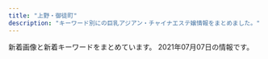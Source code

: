 ```yaml
---
title: "上野・御徒町"
description: "キーワード別にの巨乳アジアン・チャイナエステ嬢情報をまとめました。"
---
```


新着画像と新着キーワードをまとめています。
2021年07月07日の情報です。

<DmmAffiliateIns />
<KeywordTable
  shops={
    [
    {
        "url": "https://moon-rabbit.info/",
        "img_links": [
            "https://moon-rabbit.info/staffPhoto/s20210703003703.jpg",
            "https://moon-rabbit.info/images/store/01.jpg",
            "https://moon-rabbit.info/images/returnBtn.png",
            "https://moon-rabbit.info/staffPhoto/s20201027011549.jpg",
            "https://moon-rabbit.info/staffPhoto/b20210605175746.jpg",
            "https://moon-rabbit.info/staffPhoto/b20210703003703.jpg",
            "https://moon-rabbit.info/staffPhoto/b20210415212743.jpg",
            "https://moon-rabbit.info/js/sliderLine/slide_next.png",
            "https://moon-rabbit.info/staffPhoto/s20201026233537.jpg",
            "https://moon-rabbit.info/images/store/02.jpg",
            "https://moon-rabbit.info/staffPhoto/b20210702122652.jpg",
            "https://moon-rabbit.info/staffPhoto/s20210605175746.jpg",
            "https://moon-rabbit.info/staffPhoto/b20201027003115.jpg",
            "https://moon-rabbit.info/staffPhoto/b20201027004342.jpg",
            "https://moon-rabbit.info/staffPhoto/s20210702122652.jpg",
            "https://moon-rabbit.info/staffPhoto/s20201027004342.jpg",
            "https://moon-rabbit.info/staffPhoto/s20210507144730.jpg",
            "https://moon-rabbit.info/staffPhoto/b20210507144547.jpg",
            "https://moon-rabbit.info/staffPhoto/b20210403124159.jpg",
            "https://moon-rabbit.info/staffPhoto/s20210416205502.jpg",
            "https://moon-rabbit.info/js/sliderLine/slide_prev.png",
            "https://moon-rabbit.info/images/store/03.jpg",
            "https://moon-rabbit.info/uploadfiles/images/campaignMoonRabbitInfo2.jpg",
            "https://moon-rabbit.info/staffPhoto/s20210610005927.jpg",
            "https://moon-rabbit.info/staffPhoto/s20210507144547.jpg",
            "https://moon-rabbit.info/staffPhoto/b20210610005927.jpg",
            "https://moon-rabbit.info/staffPhoto/b20201213182803.jpg",
            "https://moon-rabbit.info/staffPhoto/s20201213182803.jpg",
            "https://moon-rabbit.info/staffPhoto/s20201027011627.jpg",
            "https://moon-rabbit.info/images/store/04.jpg",
            "https://moon-rabbit.info/staffPhoto/b20201026233537.jpg",
            "https://moon-rabbit.info/staffPhoto/s20201027003115.jpg",
            "https://moon-rabbit.info/staffPhoto/b20210326172946.jpg",
            "https://moon-rabbit.info/images/mobile.jpg",
            "https://moon-rabbit.info/staffPhoto/b20210416205502.jpg",
            "https://moon-rabbit.info/staffPhoto/b20210507144730.jpg",
            "https://moon-rabbit.info/staffPhoto/b20201027011627.jpg",
            "https://moon-rabbit.info/staffPhoto/s20210415212743.jpg",
            "https://moon-rabbit.info/staffPhoto/s20210326172946.jpg",
            "https://moon-rabbit.info/staffPhoto/s20210403124159.jpg",
            "https://moon-rabbit.info/staffPhoto/b20201027011549.jpg"
        ],
        "station": "JR\u5fa1\u5f92\u753a\u99c5\u5357\u53e3",
        "keywords": {
            "D": 3,
            "E": 1,
            "86": 4,
            "85": 4,
            "88": 1,
            "C": 2
        },
        "name": "\u6708\u514e \u30b2\u30c3\u30c8"
    },
    {
        "name": "You and I*\u30e6\u30fc\uff06\u30a2\u30a4",
        "station": "JR\u4e0a\u91ce\u99c5\u6d45\u8349\u53e3",
        "keywords": {},
        "img_links": [
            "http://for-you-ueno.com/lib/img/cast3/img2-s.jpg",
            "http://for-you-ueno.com/lib/img/slide2.jpg",
            "http://for-you-ueno.com/lib/img/plan.png",
            "http://for-you-ueno.com/lib/img/course3.png",
            "http://for-you-ueno.com/lib/img/cast4/img2.jpg",
            "http://for-you-ueno.com/lib/img/cast5/img1-s.jpg",
            "http://for-you-ueno.com/lib/img/cast2/img3.jpg",
            "http://for-you-ueno.com/lib/img/cast2/img1.jpg",
            "http://for-you-ueno.com/lib/img/cp-desc1.png",
            "http://for-you-ueno.com/lib/img/slide3.jpg",
            "http://for-you-ueno.com/lib/img/phone.png",
            "http://for-you-ueno.com/lib/img/cast4/img2-s.jpg",
            "http://for-you-ueno.com/lib/img/cast-ttl.png",
            "http://for-you-ueno.com/lib/img/course2.png",
            "http://for-you-ueno.com/lib/img/awa.png",
            "http://for-you-ueno.com/lib/img/oil.png",
            "http://for-you-ueno.com/lib/img/cast1/img2-s.jpg",
            "http://for-you-ueno.com/lib/img/course4.png",
            "http://for-you-ueno.com/lib/img/cp-sub2.png",
            "http://for-you-ueno.com/lib/img/cast3/img1-s.jpg",
            "http://for-you-ueno.com/lib/img/cp-desc1sp.png",
            "http://for-you-ueno.com/lib/img/open.png",
            "http://for-you-ueno.com/lib/img/info-ttl.png",
            "http://for-you-ueno.com/lib/img/course-ttl.png",
            "http://for-you-ueno.com/lib/img/cast1/img2.jpg",
            "http://for-you-ueno.com/lib/img/cp-ttl.png",
            "http://for-you-ueno.com/lib/img/cast2/img1-s.jpg",
            "http://for-you-ueno.com/lib/img/cast3/img4.jpg",
            "http://for-you-ueno.com/lib/img/cast4/img1.jpg",
            "http://for-you-ueno.com/lib/img/cast5/img3-s.jpg",
            "http://for-you-ueno.com/lib/img/course.png",
            "http://for-you-ueno.com/lib/img/other.png",
            "http://for-you-ueno.com/lib/img/cast5/img3.jpg",
            "http://for-you-ueno.com/lib/img/deep.png",
            "http://for-you-ueno.com/lib/img/cast.png",
            "http://for-you-ueno.com/lib/img/course5.png",
            "http://for-you-ueno.com/lib/img/recommend.png",
            "http://for-you-ueno.com/lib/img/cast3/img3-s.jpg",
            "http://for-you-ueno.com/lib/img/cast2/img2-s.jpg",
            "http://for-you-ueno.com/lib/img/siatsu.png",
            "http://for-you-ueno.com/lib/img/cast3/img4-s.jpg",
            "http://for-you-ueno.com/lib/img/cast2/img3-s.jpg",
            "http://for-you-ueno.com/lib/img/cast2/img2.jpg",
            "http://for-you-ueno.com/lib/img/h1.png",
            "http://for-you-ueno.com/lib/img/cast4/img1-s.jpg",
            "http://for-you-ueno.com/lib/img/cp-desc2sp.png",
            "http://for-you-ueno.com/lib/img/cast3/img3.jpg",
            "http://for-you-ueno.com/lib/img/course1.png",
            "http://for-you-ueno.com/lib/img/aroma.png",
            "http://for-you-ueno.com/lib/img/cast3/img1.jpg",
            "http://for-you-ueno.com/lib/img/cast5/img2-s.jpg",
            "http://for-you-ueno.com/lib/img/cast2/img4.jpg",
            "http://for-you-ueno.com/lib/img/cp-desc2.png",
            "http://for-you-ueno.com/lib/img/gallery.png",
            "http://for-you-ueno.com/lib/img/cast1/img1-s.jpg",
            "http://for-you-ueno.com/lib/img/cast2/img4-s.jpg",
            "http://for-you-ueno.com/lib/img/cast5/img1.jpg",
            "http://for-you-ueno.com/lib/img/slide1.jpg",
            "http://for-you-ueno.com/lib/img/cast3/img2.jpg",
            "http://for-you-ueno.com/lib/img/cp-sub1.png",
            "http://for-you-ueno.com/lib/img/ashiura.png",
            "http://for-you-ueno.com/lib/img/cast5/img2.jpg",
            "http://for-you-ueno.com/lib/img/cast1/img1.jpg",
            "http://for-you-ueno.com/lib/img/plan-ttl.png",
            "http://for-you-ueno.com/lib/img/address.png",
            "http://for-you-ueno.com/lib/img/tel.png"
        ],
        "url": "http://for-you-ueno.com/"
    },
    {
        "img_links": [],
        "name": "\u30de\u30ab\u30ed\u30f3",
        "station": "JR\u5fa1\u5f92\u753a\u99c5\u5317\u53e3",
        "url": "http://www.macaron.esjoho.com/",
        "keywords": {}
    },
    {
        "station": "JR\u4e0a\u91ce\u99c5\u6d45\u8349\u53e3",
        "img_links": [
            "http://www.rosa-es.info/staff/yumi2.jpg",
            "http://www.rosa-es.info/staff/koko.jpg",
            "http://www.rosa-es.info/staff/yuri1.jpg",
            "http://www.rosa-es.info/img/pic/slide_1.jpg",
            "http://www.rosa-es.info/img/pic/int2.jpg",
            "http://www.rosa-es.info/staff/yuki1.jpg",
            "http://www.rosa-es.info/staff/koko1.jpg",
            "http://www.rosa-es.info/staff/yuki.jpg",
            "http://www.rosa-es.info/staff/nana1.jpg",
            "http://www.rosa-es.info/img/loader.png",
            "http://www.rosa-es.info/staff/nana2.jpg",
            "http://www.rosa-es.info/staff/rara.jpg",
            "http://www.rosa-es.info/img/pic/slide_2.jpg",
            "http://www.rosa-es.info/img/pic/int3.jpg",
            "http://www.rosa-es.info/staff/rara1.jpg",
            "http://www.rosa-es.info/staff/yuri.jpg",
            "http://www.rosa-es.info/staff/nana.jpg",
            "http://www.rosa-es.info/img/pic/int1.jpg",
            "http://www.rosa-es.info/staff/yuki2.jpg",
            "http://www.rosa-es.info/staff/rara2.jpg",
            "http://www.rosa-es.info/staff/yuri2.jpg",
            "http://www.rosa-es.info/staff/koko2.jpg",
            "http://www.rosa-es.info/staff/yumi.jpg",
            "http://www.rosa-es.info/img/pic/int4.jpg",
            "http://www.rosa-es.info/staff/yumi1.jpg"
        ],
        "url": "http://www.rosa-es.info/",
        "keywords": {
            "E": 6,
            "C": 2,
            "86": 2,
            "88": 1,
            "D": 4,
            "85": 1,
            "87": 1,
            "89": 1
        },
        "name": "\u6708\u591c"
    },
    {
        "url": "https://okachi-mg.com/",
        "name": "\u559c\u624b-\u304d\u3057\u3085-",
        "station": "JR\u5fa1\u5f92\u753a\u99c5\u5357\u53e3",
        "img_links": [
            "https://okachi-mg.com/images/index_06.png",
            "http://www.okachi-mg.com/images/index_02.png",
            "http://www.okachi-mg.com/images/4.jpg",
            "http://www.okachi-mg.com/images/ks20-9t.jpg",
            "https://okachi-mg.com/images/index_07.png",
            "https://okachi-mg.com/images/index_08.png",
            "http://www.okachi-mg.com/images/1.jpg",
            "https://okachi-mg.com/images/ks20-9.jpg",
            "https://okachi-mg.com/images/index_03.png",
            "https://okachi-mg.com/images/a0.jpg",
            "http://www.okachi-mg.com/images/index_05.png",
            "https://okachi-mg.com/images/index_20.jpg",
            "http://www.okachi-mg.com/images/index_20.jpg",
            "http://www.okachi-mg.com/images/index_03.png",
            "http://www.okachi-mg.com/images/ks20-9.jpg",
            "http://www.okachi-mg.com/images/ks21-10.jpg",
            "https://okachi-mg.com/images/ks21-14.jpg",
            "https://okachi-mg.com/images/index_18.jpg",
            "https://okachi-mg.com/images/index_19.jpg",
            "http://www.okachi-mg.com/images/index_09.png",
            "https://okachi-mg.com/images/ks21-4.jpg",
            "http://www.okachi-mg.com/images/ks21-14.jpg",
            "https://okachi-mg.com/images/4.jpg",
            "http://www.okachi-mg.com/images/index_19.jpg",
            "https://okachi-mg.com/images/1.jpg",
            "http://www.okachi-mg.com/images/index_07.png",
            "http://www.okachi-mg.com/images/ks21-17.jpg",
            "http://www.okachi-mg.com/images/esk2.jpg",
            "https://okachi-mg.com/images/index_05.png",
            "https://okachi-mg.com/images/ks20-9t.jpg",
            "http://www.okachi-mg.com/images/index_18.jpg",
            "http://www.okachi-mg.com/images/index_08.png",
            "https://okachi-mg.com/images/index_09.png",
            "http://www.okachi-mg.com/images/index_06.png",
            "https://okachi-mg.com/images/ks21-17.jpg",
            "http://www.okachi-mg.com/images/a0.jpg",
            "https://okachi-mg.com/images/ks21-10.jpg",
            "https://okachi-mg.com/images/index_02.png",
            "https://okachi-mg.com/images/esk2.jpg",
            "http://www.okachi-mg.com/images/ks21-4.jpg"
        ],
        "keywords": {
            "90": 2,
            "86": 2,
            "83": 2,
            "85": 2,
            "84": 2
        }
    },
    {
        "name": "\u30de\u30fc\u30ad\u30e5\u30ea\u30fcMERCURY",
        "keywords": {
            "90": 5,
            "C": 33,
            "E": 8,
            "88": 11,
            "D": 14,
            "89": 42
        },
        "img_links": [
            "http://www.foryou-es.info/img/saki1.jpg",
            "http://foryou-es.info/images/news.jpg",
            "http://foryou-es.info/images/interior_t.jpg",
            "http://www.foryou-es.info/img/yui1.jpg",
            "http://www.foryou-es.info/img/saki2.jpg",
            "http://www.foryou-es.info/img/honey1.jpg",
            "http://foryou-es.info/img/sia.png",
            "http://www.foryou-es.info/sp/images/top.jpg",
            "http://www.foryou-es.info/img/saki3.jpg",
            "http://www.foryou-es.info/sp/images/newface.png",
            "http://www.foryou-es.info/sp/menu/top.jpg",
            "http://www.foryou-es.info/img/hina4.jpg",
            "http://www.foryou-es.info/images/tp.png",
            "http://www.foryou-es.info/sp/img/sara1.jpg",
            "http://foryou-es.info/img/miki2.jpg",
            "http://www.foryou-es.info/sp/images/staff_t.jpg",
            "http://foryou-es.info/img/rora4.jpg",
            "http://foryou-es.info/img/yuri2.jpg",
            "http://www.foryou-es.info/img/riko.png",
            "http://www.foryou-es.info/img/sara3.jpg",
            "http://www.foryou-es.info/img/seiko.png",
            "http://www.foryou-es.info/images/tt.png",
            "http://www.foryou-es.info/img/honey2.jpg",
            "http://www.foryou-es.info/sp/img/honey.png",
            "http://www.foryou-es.info/sp/img/seiko3.jpg",
            "http://www.foryou-es.info/sp/staff/saki.png",
            "http://www.foryou-es.info/i/img/risa.jpg",
            "http://www.foryou-es.info/img/sara.png",
            "http://foryou-es.info/images/info.jpg",
            "http://www.foryou-es.info/images/rem.jpg",
            "http://foryou-es.info/img/saki2.jpg",
            "http://www.foryou-es.info/images/si.png",
            "http://foryou-es.info/images/newface.jpg",
            "http://www.foryou-es.info/images/news.jpg",
            "http://www.foryou-es.info/img/yuri3.jpg",
            "http://foryou-es.info/img/saki.png",
            "http://foryou-es.info/images/so.jpg",
            "http://www.foryou-es.info/img/sia3.jpg",
            "http://www.foryou-es.info/images/blog.jpg",
            "http://www.foryou-es.info/images/interior_t.jpg",
            "http://www.foryou-es.info/img/honey3.jpg",
            "http://www.foryou-es.info/sp/images/sys4.jpg",
            "http://foryou-es.info/img/riko2.jpg",
            "http://www.foryou-es.info/sp/images/sys1.jpg",
            "http://foryou-es.info/images/mobile.jpg",
            "http://foryou-es.info/images/ac.jpg",
            "http://www.foryou-es.info/sp/images/sys2.jpg",
            "http://www.foryou-es.info/sp/img/yuri3.jpg",
            "http://www.foryou-es.info/sp/img/yuri2.jpg",
            "http://www.foryou-es.info/sp/img/miki2.jpg",
            "http://foryou-es.info/images/sa.jpg",
            "http://www.foryou-es.info/img/hina3.jpg",
            "http://www.foryou-es.info/sp/images/news.png",
            "http://www.foryou-es.info/sp/images/rec1.jpg",
            "http://foryou-es.info/images/rem.jpg",
            "http://www.foryou-es.info/sp/staff/yui.png",
            "http://www.foryou-es.info/i/img/honey.jpg",
            "http://www.foryou-es.info/img/yuri1.jpg",
            "http://www.foryou-es.info/img/rora1.jpg",
            "http://www.foryou-es.info/images/staff_t.jpg",
            "http://foryou-es.info/images/interior1.png",
            "http://www.foryou-es.info/i/img/seiko.jpg",
            "http://www.foryou-es.info/sp/img/seiko1.jpg",
            "http://foryou-es.info/img/riko4.jpg",
            "http://www.foryou-es.info/images/newface.jpg",
            "http://www.foryou-es.info/img/saki.png",
            "http://www.foryou-es.info/sp/img/miki.png",
            "http://www.foryou-es.info/sp/img/miki3.jpg",
            "http://www.foryou-es.info/sp/img/seiko.png",
            "http://foryou-es.info/img/yui1.jpg",
            "http://www.foryou-es.info/i/img/miki.jpg",
            "http://www.foryou-es.info/img/riko4.jpg",
            "http://foryou-es.info/img/miki3.jpg",
            "http://www.foryou-es.info/images/interior.jpg",
            "http://foryou-es.info/img/miki.png",
            "http://foryou-es.info/img/honey.png",
            "http://www.foryou-es.info/img/honey.png",
            "http://www.foryou-es.info/sp/img/yui3.jpg",
            "http://www.foryou-es.info/sp/img/saki1.jpg",
            "http://foryou-es.info/img/sara.png",
            "http://www.foryou-es.info/sp/menu/staff.jpg",
            "http://foryou-es.info/images/zy.png",
            "http://www.foryou-es.info/img/yui3.jpg",
            "http://foryou-es.info/img/yui.png",
            "http://foryou-es.info/img/rora3.jpg",
            "http://www.foryou-es.info/sp/img/saki3.jpg",
            "http://www.foryou-es.info/img/rora2.jpg",
            "http://www.foryou-es.info/sp/menu/interior.jpg",
            "http://foryou-es.info/images/si.png",
            "http://foryou-es.info/img/saki1.jpg",
            "http://www.foryou-es.info/i/img/yuri.jpg",
            "http://www.foryou-es.info/sp/images/sys3.jpg",
            "http://foryou-es.info/images/tp.png",
            "http://www.foryou-es.info/sp/img/sara.png",
            "http://www.foryou-es.info/i/img/kaori.jpg",
            "http://foryou-es.info/img/rora2.jpg",
            "http://www.foryou-es.info/img/miki2.jpg",
            "http://foryou-es.info/img/hina4.jpg",
            "http://foryou-es.info/img/saki3.jpg",
            "http://www.foryou-es.info/sp/images/rec3.jpg",
            "http://www.foryou-es.info/images/mobile.jpg",
            "http://www.foryou-es.info/sp/img/saki.png",
            "http://foryou-es.info/img/yuri3.jpg",
            "http://foryou-es.info/img/yui2.jpg",
            "http://www.foryou-es.info/sp/img/hina.png",
            "http://www.foryou-es.info/sp/img/seiko4.jpg",
            "http://www.foryou-es.info/img/miki1.jpg",
            "http://www.foryou-es.info/sp/images/pc.jpg",
            "http://www.foryou-es.info/img/yuri2.jpg",
            "http://www.foryou-es.info/sp/img/yui1.jpg",
            "http://www.foryou-es.info/images/zy.png",
            "http://www.foryou-es.info/sp/images/tel.jpg",
            "http://www.foryou-es.info/sp/img/sia.png",
            "http://www.foryou-es.info/sp/images/rec2.jpg",
            "http://www.foryou-es.info/img/sia.png",
            "http://www.foryou-es.info/sp/images/head.jpg",
            "http://foryou-es.info/img/riko3.jpg",
            "http://foryou-es.info/img/miki1.jpg",
            "http://www.foryou-es.info/img/hina2.jpg",
            "http://www.foryou-es.info/images/info.jpg",
            "http://foryou-es.info/img/sia3.jpg",
            "http://foryou-es.info/images/tt.png",
            "http://www.foryou-es.info/sp/img/miki1.jpg",
            "http://www.foryou-es.info/sp/images/newsb.jpg",
            "http://www.foryou-es.info/i/img/yui.jpg",
            "http://foryou-es.info/img/sia4.jpg",
            "http://foryou-es.info/img/hina2.jpg",
            "http://www.foryou-es.info/img/sia2.jpg",
            "http://www.foryou-es.info/sp/img/riko.png",
            "http://www.foryou-es.info/i/img/rora.jpg",
            "http://foryou-es.info/img/honey3.jpg",
            "http://foryou-es.info/images/tel.png",
            "http://www.foryou-es.info/sp/img/sara3.jpg",
            "http://foryou-es.info/img/yuri1.jpg",
            "http://www.foryou-es.info/images/ac.jpg",
            "http://www.foryou-es.info/sp/img/yui.png",
            "http://www.foryou-es.info/i/img/hina.jpg",
            "http://foryou-es.info/img/sara3.jpg",
            "http://foryou-es.info/images/staff_t.jpg",
            "http://foryou-es.info/img/sara2.jpg",
            "http://www.foryou-es.info/i/img/sia.jpg",
            "http://www.foryou-es.info/img/hina1.jpg",
            "http://www.foryou-es.info/img/sia1.jpg",
            "http://www.foryou-es.info/img/miki3.jpg",
            "http://foryou-es.info/img/hina1.jpg",
            "http://www.foryou-es.info/sp/staff/yuri.png",
            "http://foryou-es.info/img/yui3.jpg",
            "http://foryou-es.info/img/sia2.jpg",
            "http://www.foryou-es.info/img/riko2.jpg",
            "http://www.foryou-es.info/img/rora4.jpg",
            "http://www.foryou-es.info/i/img/saki.jpg",
            "http://www.foryou-es.info/img/hina.png",
            "http://www.foryou-es.info/images/sirase.jpg",
            "http://www.foryou-es.info/sp/img/yui2.jpg",
            "http://www.foryou-es.info/img/riko3.jpg",
            "http://www.foryou-es.info/img/sia4.jpg",
            "http://www.foryou-es.info/img/rora3.jpg",
            "http://www.foryou-es.info/img/sara2.jpg",
            "http://www.foryou-es.info/sp/images/sm.jpg",
            "http://www.foryou-es.info/img/riko1.jpg",
            "http://www.foryou-es.info/images/koko_200x40.png",
            "http://foryou-es.info/img/seiko.png",
            "http://foryou-es.info/img/rora1.jpg",
            "http://www.foryou-es.info/img/yui.png",
            "http://www.foryou-es.info/sp/img/yuri.png",
            "http://www.foryou-es.info/sp/img/saki2.jpg",
            "http://foryou-es.info/img/hina.png",
            "http://foryou-es.info/img/sara1.jpg",
            "http://foryou-es.info/images/koko_200x40.png",
            "http://www.foryou-es.info/images/tel.png",
            "http://foryou-es.info/img/riko.png",
            "http://www.foryou-es.info/img/miki.png",
            "http://foryou-es.info/img/rora.png",
            "http://www.foryou-es.info/img/sara1.jpg",
            "http://www.foryou-es.info/i/img/riko.jpg",
            "http://foryou-es.info/img/riko1.jpg",
            "http://foryou-es.info/img/sia1.jpg",
            "http://www.foryou-es.info/sp/img/seiko2.jpg",
            "http://www.foryou-es.info/sp/img/yuri1.jpg",
            "http://www.foryou-es.info/img/rora.png",
            "http://foryou-es.info/images/sirase.jpg",
            "http://www.foryou-es.info/sp/img/rora.png",
            "http://foryou-es.info/images/blog.jpg",
            "http://www.foryou-es.info/images/interior1.png",
            "http://www.foryou-es.info/sp/img/sara2.jpg",
            "http://www.foryou-es.info/i/img/sara.jpg",
            "http://foryou-es.info/images/sm.jpg",
            "http://foryou-es.info/img/hina3.jpg",
            "http://www.foryou-es.info/images/sm.jpg",
            "http://www.foryou-es.info/img/yuri.png",
            "http://foryou-es.info/images/interior.jpg",
            "http://foryou-es.info/img/honey2.jpg",
            "http://foryou-es.info/img/honey1.jpg",
            "http://www.foryou-es.info/img/yui2.jpg",
            "http://www.foryou-es.info/images/so.jpg",
            "http://www.foryou-es.info/images/sa.jpg",
            "http://www.foryou-es.info/sp/images/time.jpg",
            "http://foryou-es.info/img/yuri.png"
        ],
        "url": "http://foryou-es.info/",
        "station": "JR\u5fa1\u5f92\u753a\u99c5\u5357\u53e3"
    },
    {
        "keywords": {},
        "img_links": [],
        "name": "yoyo20\u30fbyoyo\u306f\u305f\u3061",
        "url": "http://rlx-sln.com/",
        "station": "\u6d45\u8349\u99c5A1\u51fa\u53e3"
    },
    {
        "img_links": [
            "http://lena.este.work/mens-esthe1.png",
            "http://lena.este.work/images/bnr_88_31.jpg",
            "http://lena.este.work/images_staff/staff-4.jpg",
            "http://lena.este.work/images/bnr_160_45.jpg",
            "http://lena.este.work/images/mainvisual2_left.jpg",
            "http://lena.este.work/images_staff/momo.jpg",
            "http://lena.este.work/images_staff/staff-3.jpg",
            "http://lena.este.work/images/line.png",
            "http://lena.este.work/images/bnr_200_40.jpg",
            "http://lena.este.work/images/mainvisual1_left.jpg",
            "http://lena.este.work/images_staff/staff-1.jpg",
            "http://lena.este.work/images_staff/satomi.jpg",
            "http://lena.este.work/images/bnr_468_60.jpg",
            "http://lena.este.work/images_staff/staff-2.jpg",
            "http://lena.este.work/images/mainvisual2_right.jpg",
            "http://lena.este.work/images/mainvisual1_right.jpg",
            "http://lena.este.work/images/mainvisual_txt.png",
            "http://lena.este.work/images/no_image.jpg"
        ],
        "station": "\u6e6f\u5cf6\u99c5",
        "name": "\u30a2\u30ed\u30de\u30ed\u30ea\u30fc\u30bf",
        "url": "http://lena.este.work/",
        "keywords": {}
    },
    {
        "name": "\u5973\u624b",
        "station": "JR\u4e0a\u91ce\u99c5\u6d45\u8349\u53e3",
        "keywords": {
            "90": 2,
            "86": 2,
            "83": 2,
            "85": 2,
            "88": 2
        },
        "url": "https://www.ueno-assistant.com/",
        "img_links": [
            "https://www.ueno-assistant.com/images/opbs21-17.jpg",
            "http://www.ueno-assistant.com/images/opbs21-10.jpg",
            "http://www.ueno-assistant.com/images/index_08.png",
            "https://www.ueno-assistant.com/images/index_02.png",
            "http://www.ueno-assistant.com/images/a0.jpg",
            "https://www.ueno-assistant.com/images/a0.jpg",
            "http://www.ueno-assistant.com/images/opbs21-4.jpg",
            "https://www.ueno-assistant.com/images/opbs21-14t.jpg",
            "http://www.ueno-assistant.com/images/index_19.jpg",
            "http://www.ueno-assistant.com/images/opbs20-9.jpg",
            "http://www.ueno-assistant.com/images/opbs21-17.jpg",
            "http://www.ueno-assistant.com/images/index_05.png",
            "https://www.ueno-assistant.com/images/1.jpg",
            "http://www.ueno-assistant.com/images/opbs21-14.jpg",
            "http://www.ueno-assistant.com/images/1.jpg",
            "https://www.ueno-assistant.com/images/opbs20-9.jpg",
            "https://www.ueno-assistant.com/images/4.jpg",
            "http://www.ueno-assistant.com/images/index_18.jpg",
            "http://www.ueno-assistant.com/images/index_09.png",
            "https://www.ueno-assistant.com/images/opbs21-14.jpg",
            "https://www.ueno-assistant.com/images/index_09.png",
            "https://www.ueno-assistant.com/images/index_20.jpg",
            "https://www.ueno-assistant.com/images/opbs21-10.jpg",
            "https://www.ueno-assistant.com/images/index_07.png",
            "https://www.ueno-assistant.com/images/index_08.png",
            "http://www.ueno-assistant.com/images/index_20.jpg",
            "https://www.ueno-assistant.com/images/opbs21-4.jpg",
            "https://www.ueno-assistant.com/images/index_05.png",
            "https://www.ueno-assistant.com/images/es21-1.jpg",
            "http://www.ueno-assistant.com/images/index_07.png",
            "http://www.ueno-assistant.com/images/opbs21-14t.jpg",
            "https://www.ueno-assistant.com/images/index_03.png",
            "http://www.ueno-assistant.com/images/4.jpg",
            "https://www.ueno-assistant.com/images/index_19.jpg",
            "https://www.ueno-assistant.com/images/index_18.jpg",
            "http://www.ueno-assistant.com/images/index_02.png",
            "http://www.ueno-assistant.com/images/index_06.png",
            "http://www.ueno-assistant.com/images/es21-1.jpg",
            "http://www.ueno-assistant.com/images/index_03.png",
            "https://www.ueno-assistant.com/images/index_06.png"
        ]
    },
    {
        "name": "For You",
        "url": "http://for-you-ueno.net/",
        "keywords": {},
        "img_links": [
            "http://for-you-ueno.net/lib/img/address2.png",
            "http://for-you-ueno.net/lib/img/cast5/img2.jpg",
            "http://for-you-ueno.net/lib/img/cp-desc2-1.png",
            "http://for-you-ueno.net/lib/img/cast4/img2.jpg",
            "http://for-you-ueno.net/lib/img/cast4/img2-s.jpg",
            "http://for-you-ueno.net/lib/img/cast5/img3-s.jpg",
            "http://for-you-ueno.net/lib/img/cast4/img1-s.jpg",
            "http://for-you-ueno.net/lib/img/cast6/img1-s.jpg",
            "http://for-you-ueno.net/lib/img/plan.png",
            "http://for-you-ueno.net/lib/img/cast4/img1.jpg",
            "http://for-you-ueno.net/lib/img/cp-sub1.png",
            "http://for-you-ueno.net/lib/img/cast2/img2.jpg",
            "http://for-you-ueno.net/lib/img/cast6/img3.jpg",
            "http://for-you-ueno.net/lib/img/plan-ttl.png",
            "http://for-you-ueno.net/lib/img/cast3/img3-s.jpg",
            "http://for-you-ueno.net/lib/img/cast6/img2.jpg",
            "http://for-you-ueno.net/lib/img/cast6/img1.jpg",
            "http://for-you-ueno.net/lib/img/tel2.png",
            "http://for-you-ueno.net/lib/img/info-ttl.png",
            "http://for-you-ueno.net/lib/img/aroma.png",
            "http://for-you-ueno.net/lib/img/cast1/img1-s.jpg",
            "http://for-you-ueno.net/lib/img/slide2-3.jpg",
            "http://for-you-ueno.net/lib/img/cast2/img2-s.jpg",
            "http://for-you-ueno.net/lib/img/cast6/img2-s.jpg",
            "http://for-you-ueno.net/lib/img/cast2/img1.jpg",
            "http://for-you-ueno.net/lib/img/cast2/img1-s.jpg",
            "http://for-you-ueno.net/lib/img/cast3/img2-s.jpg",
            "http://for-you-ueno.net/lib/img/open.png",
            "http://for-you-ueno.net/lib/img/cast5/img3.jpg",
            "http://for-you-ueno.net/lib/img/cp-desc1.png",
            "http://for-you-ueno.net/lib/img/course-ttl.png",
            "http://for-you-ueno.net/lib/img/phone.png",
            "http://for-you-ueno.net/lib/img/cast2/img3.jpg",
            "http://for-you-ueno.net/lib/img/cast1/img2.jpg",
            "http://for-you-ueno.net/lib/img/cast5/img1-s.jpg",
            "http://for-you-ueno.net/lib/img/recommend.png",
            "http://for-you-ueno.net/lib/img/cast.png",
            "http://for-you-ueno.net/lib/img/cast6/img3-s.jpg",
            "http://for-you-ueno.net/lib/img/cast2/img3-s.jpg",
            "http://for-you-ueno.net/lib/img/cast-ttl.png",
            "http://for-you-ueno.net/lib/img/slide2-2.jpg",
            "http://for-you-ueno.net/lib/img/course.png",
            "http://for-you-ueno.net/lib/img/cast3/img2.jpg",
            "http://for-you-ueno.net/lib/img/cp-desc2-1sp.png",
            "http://for-you-ueno.net/lib/img/cp-desc1sp.png",
            "http://for-you-ueno.net/lib/img/cast5/img2-s.jpg",
            "http://for-you-ueno.net/lib/img/cast5/img1.jpg",
            "http://for-you-ueno.net/lib/img/cp-ttl.png",
            "http://for-you-ueno.net/lib/img/cp-sub2.png",
            "http://for-you-ueno.net/lib/img/h1.png",
            "http://for-you-ueno.net/lib/img/cast1/img2-s.jpg",
            "http://for-you-ueno.net/lib/img/cast3/img1.jpg",
            "http://for-you-ueno.net/lib/img/cast1/img1.jpg",
            "http://for-you-ueno.net/lib/img/other.png",
            "http://for-you-ueno.net/lib/img/cast3/img3.jpg",
            "http://for-you-ueno.net/lib/img/gallery.png",
            "http://for-you-ueno.net/lib/img/slide2-4.jpg",
            "http://for-you-ueno.net/lib/img/slide2-1.jpg",
            "http://for-you-ueno.net/lib/img/cast3/img1-s.jpg"
        ],
        "station": "JR\u4e0a\u91ce\u99c5\u6d45\u8349\u53e3"
    },
    {
        "name": "COCO-GARDEN",
        "url": "http://www.cocogarden.link/",
        "station": "JR\u5fa1\u5f92\u753a\u99c5\u5317\u53e3",
        "img_links": [
            "http://www.cocogarden.link/files/059-03.jpg",
            "http://www.cocogarden.link/files/076-02.jpg",
            "http://www.cocogarden.link/files/075-03.jpg",
            "http://www.cocogarden.link/files/072.jpg",
            "http://www.cocogarden.link/files/086-03.jpg",
            "http://www.cocogarden.link/files/072-03.jpg",
            "http://www.cocogarden.link/files/092-02.jpg",
            "http://www.cocogarden.link/files/059-02.jpg",
            "http://www.cocogarden.link/images/1.jpg",
            "http://www.cocogarden.link/files/090-03.jpg",
            "http://www.cocogarden.link/files/072-02.jpg",
            "http://www.cocogarden.link/images/end1.png",
            "http://www.cocogarden.link/files/086.jpg",
            "http://www.cocogarden.link/files/076.jpg",
            "http://www.cocogarden.link/files/094.jpg",
            "http://www.cocogarden.link/files/090-02.jpg",
            "http://www.cocogarden.link/images/s_news.jpg",
            "http://www.cocogarden.link/files/059.jpg",
            "http://www.cocogarden.link/images/koko_200x40.png",
            "http://www.cocogarden.link/images/s_staff.jpg",
            "http://www.cocogarden.link/images/nbj3.jpg",
            "http://www.cocogarden.link/files/091-03.jpg",
            "http://www.cocogarden.link/files/091.jpg",
            "http://www.cocogarden.link/images/top.jpg",
            "http://www.cocogarden.link/images/s_pick.jpg",
            "http://www.cocogarden.link/files/086-02.jpg",
            "http://www.cocogarden.link/files/063.jpg",
            "http://www.cocogarden.link/images/s_info.jpg",
            "http://www.cocogarden.link/files/076-03.jpg",
            "http://www.cocogarden.link/files/091-02.jpg",
            "http://www.cocogarden.link/files/058-02.jpg",
            "http://www.cocogarden.link/files/094-03.jpg",
            "http://www.cocogarden.link/files/080.jpg",
            "http://www.cocogarden.link/files/075-02.jpg",
            "http://www.cocogarden.link/files/058.jpg",
            "http://www.cocogarden.link/files/080-02.jpg",
            "http://www.cocogarden.link/files/037-03.jpg",
            "http://www.cocogarden.link/files/037.jpg",
            "http://www.cocogarden.link/files/092.jpg",
            "http://www.cocogarden.link/files/090.jpg",
            "http://www.cocogarden.link/files/094-02.jpg",
            "http://www.cocogarden.link/files/037-02.jpg",
            "http://www.cocogarden.link/files/080-03.jpg",
            "http://www.cocogarden.link/images/top1.jpg",
            "http://www.cocogarden.link/files/075.jpg",
            "http://www.cocogarden.link/files/058-03.jpg",
            "http://www.cocogarden.link/files/063-02.jpg",
            "http://www.cocogarden.link/files/092-03.jpg",
            "http://www.cocogarden.link/files/063-03.jpg",
            "http://www.cocogarden.link/images/mobile.jpg"
        ],
        "keywords": {
            "87": 14,
            "88": 8,
            "89": 2,
            "F": 6,
            "E": 4,
            "G": 4,
            "D": 12,
            "86": 2
        }
    },
    {
        "img_links": [],
        "url": "http://www.itoshii.tokyo/",
        "keywords": {},
        "station": "JR\u5fa1\u5f92\u753a\u99c5\u5317\u53e3",
        "name": "\u30d5\u30a1\u30f3\u30bf\u30b8\u30fc"
    },
    {
        "name": "\u7652\u3057\u5c4b",
        "img_links": [
            "https://u-este.com/wp-content/uploads/2021/02/aertdyfugiho.jpg",
            "https://u-este.com/wp-content/uploads/2021/02/897s6aaiyashia.jpg",
            "https://u-este.com/wp-content/uploads/2021/02/2121iyashia.jpg",
            "https://u-este.com/wp-content/themes/este/img/1.jpg",
            "https://u-este.com/wp-content/themes/este/img/top-img02.png",
            "https://u-este.com/wp-content/uploads/2021/02/01soaaklaa.jpg",
            "https://u-este.com/wp-content/uploads/2021/02/02jiosajsaklsa.jpg",
            "https://u-este.com/wp-content/uploads/2021/02/draytfusgyiho.jpg",
            "https://u-este.com/wp-content/uploads/2021/02/121iyashia.jpg",
            "https://u-este.com/wp-content/themes/este/img/top-img05.png",
            "https://u-este.com/wp-content/uploads/2021/02/0hsaisjiaaaklaslka.jpg",
            "https://u-este.com/wp-content/uploads/2021/02/sajiojaiolaksa.jpg",
            "https://u-este.com/wp-content/uploads/2021/02/11iyashia.jpg",
            "https://u-este.com/wp-content/themes/este/img/top-img04b.png",
            "https://u-este.com/wp-content/uploads/2021/02/drtyfugihoj.jpg",
            "https://u-este.com/wp-content/uploads/2021/02/04shioajsioaklsa.jpg",
            "https://u-este.com/wp-content/themes/este/img/4.jpg",
            "https://u-este.com/wp-content/themes/este/img/3.jpg",
            "https://u-este.com/wp-content/uploads/2021/02/srdaytfuygiho.jpg",
            "https://u-este.com/wp-content/uploads/2021/02/sajiojaioaklakksla.jpg",
            "https://u-este.com/wp-content/themes/este/img/tel_header.png",
            "https://u-este.com/wp-content/themes/este/img/2.jpg",
            "https://u-este.com/wp-content/uploads/2021/02/stadyfuygaiho.jpg",
            "https://u-este.com/wp-content/uploads/2021/02/shiauiaas.jpg",
            "https://u-este.com/wp-content/uploads/2021/02/02sioajsioasa.jpg",
            "https://u-este.com/wp-content/uploads/2021/02/01sajioakla.jpg",
            "https://u-este.com/wp-content/themes/este/img/top-img01.png",
            "https://u-este.com/wp-content/themes/este/img/call.png",
            "https://u-este.com/wp-content/themes/este/img/tel_footer.png",
            "https://u-este.com/wp-content/uploads/2021/02/hsaosjiaklakla.jpg",
            "https://u-este.com/wp-content/uploads/2021/02/03ioasjiassaa.jpg"
        ],
        "url": "https://u-este.com/",
        "keywords": {
            "\u30bb\u30af\u30b7\u30fc": 2,
            "E": 13,
            "D": 25,
            "C": 7,
            "F": 3
        },
        "station": "JR\u5fa1\u5f92\u753a\u99c5\u5317\u53e3"
    },
    {
        "img_links": [
            "http://rlx-salon.com/staff/eri/01.png",
            "http://rlx-salon.com/img/stt.jpg",
            "http://rlx-salon.com/staff/risa/01.png",
            "http://rlx-salon.com/img/nav-002.png",
            "http://rlx-salon.com/img/nav-003.png",
            "http://rlx-salon.com/staff/momo/01.png",
            "http://rlx-salon.com/img/nav-005.png",
            "http://rlx-salon.com/img/nav-001.png",
            "http://rlx-salon.com/staff/ruru/01.png",
            "http://rlx-salon.com/img/stb.jpg",
            "http://rlx-salon.com/img/nav-006.png",
            "http://rlx-salon.com/img/tel.png",
            "http://rlx-salon.com/staff/riri/01.png",
            "http://rlx-salon.com/staff/momoka/01.png",
            "http://rlx-salon.com/img/no.png",
            "http://rlx-salon.com/img/nav-004.png"
        ],
        "url": "http://rlx-salon.com/",
        "keywords": {},
        "station": "\u8535\u524d\u99c5",
        "name": "\u30d0\u30cb\u30e9"
    },
    {
        "url": "https://jouga.info/",
        "keywords": {
            "D": 4,
            "86": 15,
            "88": 7,
            "85": 31
        },
        "station": "JR\u5fa1\u5f92\u753a\u99c5\u5357\u53e3",
        "img_links": [
            "https://jouga.info/staffPhoto/s20210326170220.jpg",
            "https://jouga.info/staffPhoto/b20210610010615.jpg",
            "https://jouga.info/staffPhoto/s20210703003539.jpg",
            "https://jouga.info/staffPhoto/b20210415213823.jpg",
            "https://jouga.info/staffPhoto/b20210327041944.jpg",
            "https://jouga.info/staffPhoto/s20210327040752.jpg",
            "https://jouga.info/staffPhoto/s20210605180428.jpg",
            "https://jouga.info/staffPhoto/b20210326170220.jpg",
            "https://jouga.info/staffPhoto/s20210415213823.jpg",
            "https://jouga.info/staffPhoto/b20210507144453.jpg",
            "https://jouga.info/images/store/03.jpg",
            "https://jouga.info/images/store/02.jpg",
            "https://jouga.info/staffPhoto/s20210702122045.jpg",
            "https://jouga.info/staffPhoto/s20210507144453.jpg",
            "https://jouga.info/staffPhoto/b20210702122045.jpg",
            "https://jouga.info/staffPhoto/s20210322204440.jpg",
            "https://jouga.info/images/store/04.jpg",
            "https://jouga.info/staffPhoto/s20210327041944.jpg",
            "https://jouga.info/staffPhoto/b20210416161316.jpg",
            "https://jouga.info/images/store/01.jpg",
            "https://jouga.info/staffPhoto/b20210703003539.jpg",
            "https://jouga.info/staffPhoto/s20210415212610.jpg",
            "https://jouga.info/staffPhoto/b20210322204440.jpg",
            "https://jouga.info/staffPhoto/s20210610010615.jpg",
            "https://jouga.info/staffPhoto/s20210416161316.jpg",
            "https://jouga.info/staffPhoto/s20210507144434.jpg",
            "https://jouga.info/staffPhoto/b20210605180428.jpg"
        ],
        "name": "\u5ae6\u5a25\uff5eJOGA\uff5e"
    },
    {
        "keywords": {
            "87": 61,
            "G": 30,
            "89": 7,
            "E": 15,
            "88": 31,
            "D": 75,
            "86": 29,
            "F": 8
        },
        "name": "\u5922\u306e\u604b",
        "img_links": [
            "http://www.yumenokoi.masg.info/images/slider-img001.jpg",
            "http://www.yumenokoi.masg.info/files/008.jpg",
            "http://www.yumenokoi.masg.info/files/002.jpg",
            "http://www.yumenokoi.masg.info/files/015-02.jpg",
            "http://www.yumenokoi.masg.info/files/011-02.jpg",
            "http://www.yumenokoi.masg.info/files/010.jpg",
            "http://www.yumenokoi.masg.info/files/025-02.jpg",
            "http://www.yumenokoi.masg.info/images/m6.jpg",
            "http://www.yumenokoi.masg.info/images/service/s03.jpg",
            "http://www.yumenokoi.masg.info/files/025.jpg",
            "http://www.yumenokoi.masg.info/images/rsubt4.png",
            "http://www.yumenokoi.masg.info/images/rsubt6.png",
            "http://www.yumenokoi.masg.info/files/024.jpg",
            "http://www.yumenokoi.masg.info/files/021.jpg",
            "http://www.yumenokoi.masg.info/images/rsubt7.png",
            "http://www.yumenokoi.masg.info/files/016.jpg",
            "http://www.yumenokoi.masg.info/files/018.jpg",
            "http://www.yumenokoi.masg.info/images/service/s02.jpg",
            "http://www.yumenokoi.masg.info/images/m2.jpg",
            "http://www.yumenokoi.masg.info/images/rsubt1.png",
            "http://www.yumenokoi.masg.info/images/m3.jpg",
            "http://www.yumenokoi.masg.info/files/015.jpg",
            "http://www.yumenokoi.masg.info/files/009.jpg",
            "http://www.yumenokoi.masg.info/files/029-02.jpg",
            "http://www.yumenokoi.masg.info/files/023-02.jpg",
            "http://www.yumenokoi.masg.info/files/021-02.jpg",
            "http://www.yumenokoi.masg.info/files/016-02.jpg",
            "http://www.yumenokoi.masg.info/files/017.jpg",
            "http://www.yumenokoi.masg.info/images/m1.jpg",
            "http://www.yumenokoi.masg.info/files/026-02.jpg",
            "http://www.yumenokoi.masg.info/files/027.jpg",
            "http://www.yumenokoi.masg.info/files/006-02.jpg",
            "http://www.yumenokoi.masg.info/images/slider-img002.jpg",
            "http://www.yumenokoi.masg.info/images/service/s05.jpg",
            "http://www.yumenokoi.masg.info/files/026.jpg",
            "http://www.yumenokoi.masg.info/images/service/s06.jpg",
            "http://www.yumenokoi.masg.info/images/service/s01.jpg",
            "http://www.yumenokoi.masg.info/files/027-02.jpg",
            "http://www.yumenokoi.masg.info/files/017-02.jpg",
            "http://www.yumenokoi.masg.info/images/service/s04.jpg",
            "http://www.yumenokoi.masg.info/images/rsubt2.png",
            "http://www.yumenokoi.masg.info/files/010-02.jpg",
            "http://www.yumenokoi.masg.info/files/023.jpg",
            "http://www.yumenokoi.masg.info/images/b-online.png",
            "http://www.yumenokoi.masg.info/images/tel2.png",
            "http://www.yumenokoi.masg.info/images/rsubt5.png",
            "http://www.yumenokoi.masg.info/files/011.jpg",
            "http://www.yumenokoi.masg.info/files/018-02.jpg",
            "http://www.yumenokoi.masg.info/images/rsubt3.png",
            "http://www.yumenokoi.masg.info/files/008-02.jpg",
            "http://www.yumenokoi.masg.info/images/b-tel.png",
            "http://www.yumenokoi.masg.info/files/024-02.jpg",
            "http://www.yumenokoi.masg.info/files/006.jpg",
            "http://www.yumenokoi.masg.info/files/029.jpg",
            "http://www.yumenokoi.masg.info/files/002-02.jpg",
            "http://www.yumenokoi.masg.info/images/m4.jpg",
            "http://www.yumenokoi.masg.info/files/009-02.jpg"
        ],
        "station": "JR\u5fa1\u5f92\u753a\u99c5\u5317\u53e3",
        "url": "http://www.yumenokoi.masg.info/"
    },
    {
        "keywords": {
            "86": 2,
            "D": 4,
            "C": 1,
            "87": 3
        },
        "url": "http://www.iyashinoie.mensest.com/",
        "name": "\u7652\u3057\u306e\u5bb6",
        "station": "\u6d45\u8349\u99c5",
        "img_links": [
            "http://www.iyashinoie.mensest.com/img/nav-001.png",
            "http://www.iyashinoie.mensest.com/img/top01.png",
            "http://www.iyashinoie.mensest.com/img/nav-006.png",
            "http://www.iyashinoie.mensest.com/img/nav-005.png",
            "http://www.iyashinoie.mensest.com/img/stt.jpg",
            "http://www.iyashinoie.mensest.com/img/tel.png",
            "http://www.iyashinoie.mensest.com/files/003.jpg",
            "http://www.iyashinoie.mensest.com/img/nav-004.png",
            "http://www.iyashinoie.mensest.com/files/006.jpg",
            "http://www.iyashinoie.mensest.com/files/001.jpg",
            "http://www.iyashinoie.mensest.com/img/nav-003.png",
            "http://www.iyashinoie.mensest.com/img/stb.jpg",
            "http://www.iyashinoie.mensest.com/files/002.jpg",
            "http://www.iyashinoie.mensest.com/img/nav-002.png",
            "http://www.iyashinoie.mensest.com/files/005.jpg"
        ]
    },
    {
        "img_links": [
            "http://www.iyashinoie-ueno.com/files/001.jpg",
            "http://www.iyashinoie-ueno.com/files/019-02.jpg",
            "http://www.iyashinoie-ueno.com/files/018.jpg",
            "http://www.iyashinoie-ueno.com/images/staff_top2.jpg",
            "http://www.iyashinoie-ueno.com/images/mobile.jpg",
            "http://www.iyashinoie-ueno.com/images/news_top.jpg",
            "http://www.iyashinoie-ueno.com/files/014.jpg",
            "http://www.iyashinoie-ueno.com/images/staff_top.jpg",
            "http://www.iyashinoie-ueno.com/files/001-02.jpg",
            "http://www.iyashinoie-ueno.com/files/019.jpg",
            "http://www.iyashinoie-ueno.com/images/pick1.jpg",
            "http://www.iyashinoie-ueno.com/images/end.jpg",
            "http://www.iyashinoie-ueno.com/images/top2.jpg",
            "http://www.iyashinoie-ueno.com/files/018-02.jpg",
            "http://www.iyashinoie-ueno.com/files/014-02.jpg",
            "http://www.iyashinoie-ueno.com/images/newgirls_top.jpg"
        ],
        "station": "JR\u4e0a\u91ce\u99c5\u6d45\u8349\u53e3",
        "name": "\u7652\u3057\u306e\u5bb6",
        "keywords": {
            "86": 4,
            "87": 8,
            "C": 11,
            "84": 4,
            "D": 12
        },
        "url": "http://www.iyashinoie-ueno.com/"
    },
    {
        "img_links": [
            "http://verybeauty.info/staffPhoto/b20191018113136.jpg",
            "http://verybeauty.info/images/store/05.jpg",
            "http://verybeauty.info/staffPhoto/s20200531164502.jpg",
            "http://verybeauty.info/staffPhoto/s20191018113136.jpg",
            "http://verybeauty.info/staffPhoto/s20170527134149.jpg",
            "http://verybeauty.info/staffPhoto/s20201016143638.jpg",
            "http://verybeauty.info/images/mobile.jpg",
            "http://verybeauty.info/images/store/02.jpg",
            "http://verybeauty.info/staffPhoto/b20170527134149.jpg",
            "http://verybeauty.info/staffPhoto/b20201016143638.jpg",
            "http://verybeauty.info/staffPhoto/b20200531164041.jpg",
            "http://verybeauty.info/images/store/06.jpg",
            "http://verybeauty.info/js/sliderLine/slide_prev.png",
            "http://verybeauty.info/staffPhoto/s20201016143712.jpg",
            "http://verybeauty.info/images/store/01.jpg",
            "http://verybeauty.info/images/returnBtn.png",
            "http://verybeauty.info/staffPhoto/s20210621174816.jpg",
            "http://verybeauty.info/staffPhoto/b20210621174816.jpg",
            "http://verybeauty.info/staffPhoto/s20200118192201.jpg",
            "http://verybeauty.info/staffPhoto/s20200531164041.jpg",
            "http://verybeauty.info/staffPhoto/b20170527134756.jpg",
            "http://verybeauty.info/staffPhoto/s20170527134756.jpg",
            "http://verybeauty.info/js/sliderLine/slide_next.png"
        ],
        "keywords": {
            "85": 1,
            "88": 2,
            "86": 1,
            "D": 1
        },
        "url": "http://verybeauty.info/",
        "station": "\u7530\u539f\u753a\u99c51\u756a\u51fa\u53e3",
        "name": "\u862d\u82b1 \u30e9\u30f3\u30ab"
    },
    {
        "name": "ZOEY \u30be\u30fc\u30a4",
        "img_links": [
            "http://zoey.mssg.jp/images/page_top.png",
            "http://zoey.mssg.jp/images/top/top_04.jpg",
            "http://zoey.mssg.jp/images/top/top_06.jpg",
            "http://zoey.mssg.jp/images/top/top_03.jpg",
            "http://zoey.mssg.jp/images/top/top_05.jpg",
            "http://zoey.mssg.jp/images/top/top_01.jpg",
            "http://zoey.mssg.jp/images/home/top.jpg",
            "http://zoey.mssg.jp/images/top/top_02.jpg",
            "http://zoey.mssg.jp/images/staff_image/staf_010a.jpg",
            "http://zoey.mssg.jp/images/top/top_08.png"
        ],
        "keywords": {},
        "station": "JR\u5fa1\u5f92\u753a\u99c5\u5357\u53e3",
        "url": "http://zoey.mssg.jp"
    },
    {
        "url": "http://smile.ests.jp/",
        "img_links": [],
        "keywords": {},
        "station": "JR\u5fa1\u5f92\u753a\u99c5\u5357\u53e3",
        "name": "\u30b9\u30de\u30a4\u30eb"
    },
    {
        "station": "\u4e0a\u91ce\u99c5\u5e83\u5c0f\u8def\u53e3",
        "img_links": [
            "https://cc-tokyo.xyz/therapist/comingSoon.jpg",
            "https://cc-tokyo.xyz/banner/88x31.jpg",
            "https://cc-tokyo.xyz/images/magazine.jpg",
            "https://cc-tokyo.xyz/therapist/momoka1.jpg",
            "https://cc-tokyo.xyz/images/mobile.jpg",
            "https://cc-tokyo.xyz/therapist/moe1.jpg",
            "https://cc-tokyo.xyz/images/indexMap.jpg",
            "http://www.a-side.com/ad/koko/include/banner/koko_200x40.png",
            "https://cc-tokyo.xyz/images/movie.jpg",
            "https://cc-tokyo.xyz/therapist/hinako1.jpg",
            "https://cc-tokyo.xyz/therapist/yuri1.jpg",
            "https://cc-tokyo.xyz/images/concept.jpg",
            "https://cc-tokyo.xyz/images/barLink.jpg",
            "https://cc-tokyo.xyz/therapist/mari1.jpg",
            "https://cc-tokyo.xyz/therapist/saya1.jpg",
            "https://cc-tokyo.xyz/images/coverGirlText.png",
            "https://cc-tokyo.xyz/images/barInfo.jpg",
            "https://cc-tokyo.xyz/therapist/mai1.jpg",
            "https://cc-tokyo.xyz/therapist/yui1.jpg",
            "https://cc-tokyo.xyz/images/barSystem.jpg",
            "https://cc-tokyo.xyz/therapist/emi1.jpg",
            "https://cc-tokyo.xyz/banner/468x60.jpg",
            "https://cc-tokyo.xyz/therapist/minami1.jpg",
            "https://cc-tokyo.xyz/room/1.jpg",
            "https://cc-tokyo.xyz/images/barTherapist.jpg",
            "https://cc-tokyo.xyz/images/barAccess.jpg",
            "https://cc-tokyo.xyz/therapist/yanyan1.jpg",
            "https://cc-tokyo.xyz/images/barProfile.jpg",
            "https://cc-tokyo.xyz/therapist/yuyu1.jpg"
        ],
        "keywords": {
            "86": 13,
            "83": 3,
            "84": 3,
            "85": 23,
            "87": 6
        },
        "name": "CoCo-Arashi",
        "url": "https://cc-tokyo.xyz/"
    },
    {
        "name": "\u9db4",
        "url": "http://www.turu.esraku.com/",
        "keywords": {
            "F": 4,
            "D": 45,
            "86": 12,
            "85": 2,
            "C": 2,
            "E": 3,
            "88": 2,
            "84": 1,
            "87": 37,
            "\u30bb\u30af\u30b7\u30fc": 1
        },
        "station": "\u6d45\u8349\u99c52\u756a\u51fa\u53e3",
        "img_links": [
            "http://www.turu.esraku.com/images/dummy.png",
            "http://www.turu.esraku.com/files/003-02.jpg",
            "https://aromamore.tokyo/images/dummy.png",
            "http://www.turu.esraku.com/files/004-02.jpg",
            "http://www.turu.esraku.com/files/002.jpg",
            "http://www.turu.esraku.com/files/004.jpg",
            "http://www.turu.esraku.com/photo_news/upimg/1123760c6a00227706_0.jpg",
            "http://www.turu.esraku.com/files/001-02.jpg",
            "http://www.turu.esraku.com/files/003.jpg",
            "http://www.turu.esraku.com/files/002-02.jpg",
            "http://www.turu.esraku.com/files/001.jpg",
            "http://www.turu.esraku.com/files/005-02.jpg",
            "http://www.turu.esraku.com/files/005.jpg"
        ]
    },
    {
        "keywords": {
            "E": 4,
            "D": 6
        },
        "url": "https://oka-relax.tokyo/",
        "station": "JR\u5fa1\u5f92\u753a\u99c5\u5357\u53e3",
        "img_links": [
            "https://oka-relax.tokyo/wp-content/themes/este/img/11.jpg",
            "https://oka-relax.tokyo/wp-content/themes/este/img/top-img02.png",
            "https://oka-relax.tokyo/wp-content/themes/este/img/tel_header.png",
            "https://oka-relax.tokyo/wp-content/themes/este/img/14.jpg",
            "https://oka-relax.tokyo/wp-content/uploads/2021/05/3456789micasa.jpg",
            "https://oka-relax.tokyo/wp-content/uploads/2021/05/8972615micasa.jpg",
            "https://oka-relax.tokyo/wp-content/themes/este/img/13.jpg",
            "https://oka-relax.tokyo/wp-content/uploads/2021/06/9087612micasa.jpg",
            "https://oka-relax.tokyo/wp-content/themes/este/img/12.jpg",
            "https://oka-relax.tokyo/wp-content/themes/este/img/call.png",
            "https://oka-relax.tokyo/wp-content/themes/este/img/top-img01.png",
            "https://oka-relax.tokyo/wp-content/themes/este/img/tel_footer.png",
            "https://oka-relax.tokyo/wp-content/uploads/2021/06/987621micasa.jpg"
        ],
        "name": "Micasa \uff5e\u30df\u30fb\u30ab\u30fc\u30b5\uff5e"
    },
    {
        "keywords": {},
        "url": "http://tubakihime.link/",
        "station": "\u6e6f\u5cf6\u99c52\u756a",
        "img_links": [
            "http://tubakihime.link/_src/54585154/wechatimg1739.jpg",
            "http://tubakihime.link/_src/54585107/cam.jpg",
            "http://tubakihime.link/_src/54585099/3.jpg",
            "http://tubakihime.link/_src/54585087/5.jpg",
            "http://tubakihime.link/_src/57050566/wechatimg18_1.jpg",
            "http://tubakihime.link/_src/54585105/6.jpg",
            "http://tubakihime.link/_src/54585146/int2.png",
            "http://tubakihime.link/_src/54585112/wechatimg1741.jpg",
            "http://tubakihime.link/_src/56292914/wechatimg2253.jpg",
            "http://tubakihime.link/_src/57050700/wechatimg2253.jpg",
            "http://tubakihime.link/_src/54585175/wechatimg1741.jpg",
            "http://tubakihime.link/_src/54585178/wechatimg1740.jpg",
            "http://tubakihime.link/_src/57762689/smartselect_20210706-134730_wechat.jpg",
            "http://tubakihime.link/_src/54585155/cam.jpg",
            "http://tubakihime.link/_src/54585157/wechatimg1740.jpg",
            "http://tubakihime.link/_src/57762665/smartselect_20210706-134730_wechat.jpg",
            "http://tubakihime.link/_src/54585156/wechatimg1740.jpg",
            "http://tubakihime.link/_src/57762700/wechatimg18_1.jpg",
            "http://tubakihime.link/_src/54585095/1.jpg",
            "http://tubakihime.link/_src/54585170/smartselect_20210706-134730_wechat.jpg",
            "http://tubakihime.link/_src/57050662/wechatimg18_1.jpg",
            "http://tubakihime.link/_src/54585124/wechatimg1739.jpg",
            "http://tubakihime.link/_src/57050568/wechatimg18_1.jpg",
            "http://tubakihime.link/_src/54585101/4.jpg",
            "http://tubakihime.link/_src/56292905/wechatimg2253.jpg",
            "http://tubakihime.link/_src/54585103/5.jpg",
            "http://tubakihime.link/_src/54585169/smartselect_20210706-134730_wechat.jpg",
            "http://tubakihime.link/_src/55239408/heaven2.png",
            "http://tubakihime.link/_src/54585083/3.jpg",
            "http://tubakihime.link/_src/57050699/wechatimg2253.jpg",
            "http://tubakihime.link/_src/54585122/wechatimg2252.jpg",
            "http://tubakihime.link/_src/54585109/cam.jpg",
            "http://tubakihime.link/_src/56292934/wechatimg2252.jpg",
            "http://tubakihime.link/_src/54585181/wechatimg313.jpg",
            "http://tubakihime.link/_src/54585148/heaven4.png",
            "http://tubakihime.link/_src/54585085/4.jpg",
            "http://tubakihime.link/_src/54585089/6.jpg",
            "http://tubakihime.link/_src/54585143/wechatimg1739.jpg",
            "http://tubakihime.link/_src/54585113/wechatimg2252.jpg",
            "http://tubakihime.link/_src/54585172/wechatimg1739.jpg",
            "http://tubakihime.link/_src/54585097/2.jpg",
            "http://tubakihime.link/_src/54585079/1.jpg",
            "http://tubakihime.link/_src/54585093/wechatimg1741.jpg",
            "http://tubakihime.link/_src/54585110/cam.jpg",
            "http://tubakihime.link/_src/54585171/wechatimg1739.jpg",
            "http://tubakihime.link/_src/56292933/wechatimg2252.jpg",
            "http://tubakihime.link/_src/57051379/wechatimg18_1.jpg",
            "http://tubakihime.link/_src/54585166/wechatimg1741.jpg",
            "http://tubakihime.link/_src/54585144/wechatimg1740.jpg",
            "http://tubakihime.link/_src/54585177/wechatimg1740.jpg",
            "http://tubakihime.link/_src/57762699/wechatimg18_1.jpg",
            "http://tubakihime.link/_src/57762666/smartselect_20210706-134730_wechat.jpg",
            "http://tubakihime.link/_src/56292922/wechatimg2253.jpg",
            "http://tubakihime.link/_src/54585174/wechatimg1741.jpg",
            "http://tubakihime.link/_src/54585094/wechatimg2252.jpg",
            "http://tubakihime.link/_src/55239393/heaven1.png",
            "http://tubakihime.link/_src/54585081/2.jpg"
        ],
        "name": "HEAVEN\u30fb\u30d8\u30d6\u30f3"
    },
    {
        "name": "Rose",
        "keywords": {
            "87": 3,
            "D": 3,
            "85": 2,
            "86": 1,
            "90": 1,
            "E": 1,
            "C": 2
        },
        "station": "JR\u5fa1\u5f92\u753a\u99c5\u5317\u53e3",
        "url": "http://rose.esmens.com/",
        "img_links": [
            "http://rose.esmens.com/css/top-right-01.png",
            "http://rose.esmens.com/css/top-right02.png",
            "http://rose.esmens.com/css/nav/nav-002.png",
            "http://rose.esmens.com/css/staff/staff01-b.jpg",
            "http://rose.esmens.com/css/staff/staff003.jpg",
            "http://rose.esmens.com/css/nav/nav-006.png",
            "http://rose.esmens.com/css/staff/staff01-a.jpg",
            "http://rose.esmens.com/css/staff/staff07.jpg",
            "http://rose.esmens.com/css/staff/staff05.jpg",
            "http://rose.esmens.com/css/nav/nav-005.png",
            "http://rose.esmens.com/css/nav/nav-004.png",
            "http://rose.esmens.com/css/nav/nav-001.png",
            "http://rose.esmens.com/css/staff/staff04.jpg",
            "http://rose.esmens.com/css/tel.png",
            "http://rose.esmens.com/css/nav/nav-003.png",
            "http://rose.esmens.com/css/cam01.jpg",
            "http://rose.esmens.com/css/staff/staff08.jpg",
            "http://rose.esmens.com/css/staff/staff002.jpg"
        ]
    },
    {
        "station": "JR\u5fa1\u5f92\u753a\u99c5\u5357\u53e3",
        "url": "http://esthe-massage.black/",
        "name": "\u30ab\u30eb\u30de\u30ea\u30be\u30fc\u30c8\uff06\u30b9\u30d1",
        "img_links": [
            "http://esthe-massage.black/images/cg7.jpg",
            "http://esthe-massage.black/images/cg4.jpg",
            "http://esthe-massage.black/images/tit4.png",
            "http://esthe-massage.black/images/link_3.jpg",
            "http://esthe-massage.black/images/cg11.jpg",
            "http://esthe-massage.black/images/index_bn_06.jpg",
            "http://esthe-massage.black/images/index_bn_01.jpg",
            "http://esthe-massage.black/images/tit1.png",
            "http://esthe-massage.black/images/cg10.jpg",
            "http://esthe-massage.black/images/footer.jpg",
            "http://esthe-massage.black/images/index_an_05.jpg",
            "http://esthe-massage.black/images/cg5.jpg",
            "http://esthe-massage.black/images/cg1.jpg",
            "http://esthe-massage.black/images/index_bn_03.jpg",
            "http://esthe-massage.black/images/sta7.jpg",
            "http://esthe-massage.black/images/index_an_01.jpg",
            "http://esthe-massage.black/images/sys03.jpg",
            "http://esthe-massage.black/images/index_bn_02.jpg",
            "http://esthe-massage.black/images/acc.jpg",
            "http://esthe-massage.black/images/index_an_06.jpg",
            "http://esthe-massage.black/images/top.jpg",
            "http://esthe-massage.black/images/sys02.jpg",
            "http://esthe-massage.black/images/te.png",
            "http://esthe-massage.black/images/tit2.png",
            "http://esthe-massage.black/images/index_an_02.jpg",
            "http://esthe-massage.black/images/cg2.jpg",
            "http://esthe-massage.black/images/index_bn_05.jpg",
            "http://esthe-massage.black/images/sta3.jpg",
            "http://esthe-massage.black/images/sta5.jpg",
            "http://esthe-massage.black/images/cg6.jpg",
            "http://cdn.dino-es.com/images/logo/88x31DinoEs.png",
            "http://esthe-massage.black/images/sta11.jpg",
            "http://esthe-massage.black/images/sta2.jpg",
            "http://esthe-massage.black/images/index_an_04.jpg",
            "http://esthe-massage.black/images/sta10.jpg",
            "http://esthe-massage.black/images/cg3.jpg",
            "http://esthe-massage.black/images/sta6.jpg",
            "http://esthe-massage.black/images/tit5.png",
            "http://esthe-massage.black/images/index_an_03.jpg",
            "http://esthe-massage.black/images/sys01.jpg",
            "http://esthe-massage.black/images/qr.jpg"
        ],
        "keywords": {
            "82": 16,
            "86": 4,
            "84": 4,
            "89": 4,
            "E": 8,
            "D": 4,
            "C": 4
        }
    },
    {
        "img_links": [
            "http://spa-amore.info/uploads/rubyes/2017/02/img_info_06.png",
            "http://spa-amore.info/uploads/rubyes/2018/06/bnr_side_041.png",
            "http://spa-amore.info/uploads/rubyes/2017/02/subvisual_info.png",
            "http://spa-amore.info/uploads/rubyes/2019/03/img_35011.jpg",
            "http://spa-amore.info/uploads/rubyes/2018/11/img_2998.png",
            "http://spa-amore.info/uploads/rubyes/2018/12/ad_7z8_720.png",
            "http://spa-amore.info/uploads/rubyes/2017/02/treatment.png",
            "http://spa-amore.info/uploads/rubyes/2019/10/img_4997.jpg",
            "http://spa-amore.info/uploads/rubyes/2019/04/img_3767.jpg",
            "http://spa-amore.info/uploads/rubyes/2017/02/btn_top_03.png",
            "http://spa-amore.info/uploads/rubyes/2019/12/img_3761.jpg",
            "http://spa-amore.info/uploads/rubyes/2019/12/img_3763.jpg",
            "http://spa-amore.info/uploads/rubyes/2018/06/img_6517de79a84e589afe69cac1.jpg",
            "http://spa-amore.info/uploads/rubyes/images/subvisual_staff.png",
            "http://spa-amore.info/uploads/rubyes/2017/02/bnr_side_01.png",
            "http://spa-amore.info/uploads/rubyes/2020/11/img_6654.jpg",
            "http://spa-amore.info/uploads/rubyes/2017/02/subvisual_reserve.png",
            "http://spa-amore.info/uploads/rubyes/2017/02/bnr_side_03.png",
            "http://spa-amore.info/uploads/rubyes/2017/02/img_info_05.png",
            "http://spa-amore.info/uploads/rubyes/2017/02/subvisual_qa.png",
            "http://spa-amore.info/uploads/rubyes/2017/02/wifi.jpg",
            "http://spa-amore.info/uploads/rubyes/2017/02/subvisual_magazine.png",
            "http://spa-amore.info/uploads/rubyes/2020/05/img_4838.jpg",
            "http://spa-amore.info/uploads/rubyes/2018/06/wechatimg111.jpeg",
            "http://spa-amore.info/uploads/rubyes/2017/02/subvisual_contact.png",
            "http://spa-amore.info/uploads/rubyes/2019/10/img_4995.jpg",
            "http://spa-amore.info/uploads/rubyes/2017/02/bnr_side_02.png",
            "http://spa-amore.info/uploads/rubyes/2019/03/img_35012.jpg",
            "http://spa-amore.info/uploads/rubyes/2019/10/img_5017.jpg",
            "http://spa-amore.info/uploads/rubyes/2018/12/ad-7z8-s.png",
            "http://spa-amore.info/uploads/rubyes/2017/02/bnr_side_05.png",
            "http://spa-amore.info/uploads/rubyes/2017/02/btn_top_01.png",
            "http://spa-amore.info/uploads/rubyes/2020/01/img_5610-1919x2560.jpg",
            "http://spa-amore.info/uploads/rubyes/2020/03/lili.jpeg",
            "http://spa-amore.info/uploads/rubyes/2018/06/img_6526de79a84e589afe69cac1.jpg",
            "http://spa-amore.info/uploads/rubyes/2019/12/img_3766.jpg",
            "http://spa-amore.info/uploads/rubyes/2020/11/img_6655.jpg",
            "http://spa-amore.info/uploads/rubyes/2017/02/subvisual_link.png",
            "http://spa-amore.info/uploads/rubyes/2019/04/img_3768.jpg",
            "http://spa-amore.info/uploads/rubyes/images/p01.png",
            "http://spa-amore.info/uploads/rubyes/2017/02/bnr_side_credit.png",
            "http://spa-amore.info/uploads/rubyes/2018/06/tel.jpg",
            "http://spa-amore.info/uploads/rubyes/2017/02/img_info_03.png",
            "http://spa-amore.info/uploads/rubyes/2017/02/subvisual_link-1000x144.png",
            "http://spa-amore.info/uploads/rubyes/2019/07/img_4390.jpg",
            "http://spa-amore.info/uploads/rubyes/2017/02/img_info_02.png",
            "http://spa-amore.info/uploads/rubyes/2017/02/img_info_04.png",
            "http://spa-amore.info/uploads/rubyes/images/icon_flower.png",
            "http://spa-amore.info/uploads/rubyes/2017/02/subvisual_enquete.png",
            "http://spa-amore.info/uploads/rubyes/2020/12/img_6829.jpg",
            "http://spa-amore.info/uploads/rubyes/images/no-photo.jpg",
            "http://spa-amore.info/uploads/rubyes/2017/02/icon_flower.png",
            "http://spa-amore.info/uploads/rubyes/2017/03/img_bnr_concept.png",
            "http://spa-amore.info/uploads/rubyes/2017/02/img_info_01.png",
            "http://spa-amore.info/uploads/rubyes/2018/06/img_6484de79a84e589afe69cac1.jpg",
            "http://spa-amore.info/uploads/rubyes/2018/06/img_6509de79a84e589afe69cac1.jpg",
            "http://spa-amore.info/uploads/rubyes/2019/12/img_3765.jpg",
            "http://spa-amore.info/\thttp:/spa-amore.info/uploads/rubyes/2019/03/ivent2.jpeg",
            "http://spa-amore.info/uploads/rubyes/2017/02/btn_top_02.png"
        ],
        "keywords": {
            "C": 1
        },
        "name": "\u30b9\u30d1 \u30a2\u30e2\u30fc\u30ec",
        "url": "http://spa-amore.info/",
        "station": "JR\u5fa1\u5f92\u753a\u99c5\u5317\u53e3"
    },
    {
        "keywords": {},
        "station": "\u6e6f\u5cf6\u99c5",
        "name": "Bangkok Spa \uff5e\u30d0\u30f3\u30b3\u30af\u30b9\u30d1\uff5e",
        "url": "https://relaxation-bangkokspa.jp/",
        "img_links": [
            "https://relaxation-bangkokspa.jp/wp-content/uploads/2019/09/thai-massage2-1.jpg",
            "https://relaxation-bangkokspa.jp/wp-content/uploads/2015/12/BangkokSpa-Sign01-750x300.png",
            "https://relaxation-bangkokspa.jp/wp-content/uploads/2021/02/Moe1.jpg",
            "https://relaxation-bangkokspa.jp/wp-content/uploads/2019/09/og-1024x538.png",
            "https://relaxation-bangkokspa.jp/wp-content/uploads/2019/09/relax2-1.jpg",
            "https://relaxation-bangkokspa.jp/wp-content/uploads/2019/09/relax1-1.jpg",
            "https://relaxation-bangkokspa.jp/wp-content/uploads/2020/01/rola.jpg",
            "https://relaxation-bangkokspa.jp/wp-content/uploads/2019/10/aboutus.jpg",
            "https://relaxation-bangkokspa.jp/wp-content/uploads/2019/09/og.png",
            "https://relaxation-bangkokspa.jp/wp-content/uploads/2015/12/BangkokSpa-Sign01.png",
            "https://relaxation-bangkokspa.jp/wp-content/uploads/2019/10/\u30e6\u30df.jpg",
            "https://relaxation-bangkokspa.jp/wp-content/uploads/2019/09/DSC_7641.jpg",
            "https://relaxation-bangkokspa.jp/wp-content/uploads/2019/10/DSC_7674.jpg",
            "https://relaxation-bangkokspa.jp/wp-content/uploads/2021/01/Ami-1.jpg",
            "https://relaxation-bangkokspa.jp/wp-content/uploads/2019/09/thai-massage1.jpg",
            "https://relaxation-bangkokspa.jp/wp-content/uploads/2021/06/Rika-1.jpg",
            "https://relaxation-bangkokspa.jp/wp-content/uploads/2019/10/DSC_7674-1.jpg",
            "https://relaxation-bangkokspa.jp/wp-content/uploads/2020/09/thaimassage02.jpg",
            "https://relaxation-bangkokspa.jp/wp-content/uploads/2019/09/shutterstock_243079744.png",
            "https://relaxation-bangkokspa.jp/wp-content/uploads/2019/09/og-750x300.png",
            "https://relaxation-bangkokspa.jp/wp-content/uploads/2019/09/DSC_7638.jpg",
            "https://relaxation-bangkokspa.jp/wp-content/uploads/2020/09/thaimassage01.jpg",
            "https://relaxation-bangkokspa.jp/wp-content/uploads/2020/01/\u30b5\u30e9.jpg",
            "https://relaxation-bangkokspa.jp/wp-content/uploads/2019/09/thai-massage3-1.jpg",
            "https://relaxation-bangkokspa.jp/wp-content/uploads/2020/09/relax3.jpg",
            "https://relaxation-bangkokspa.jp/wp-content/uploads/2020/09/thaimassage03.jpg",
            "https://relaxation-bangkokspa.jp/wp-content/uploads/2020/11/\u65b0\u578b\u30b3\u30ed\u30ca\u611f\u67d3\u5bfe\u7b56A4_\u30b5\u30f3\u30d7\u30ebol.jpg"
        ]
    },
    {
        "img_links": [
            "https://ueno-mensesthe.com/icon/facebook.png",
            "https://ueno-mensesthe.com/room/room-l8.jpg",
            "https://ueno-mensesthe.com/wp/wp-content/uploads/2021/02/mirai1.jpg",
            "https://ueno-mensesthe.com/icon/yelp.png",
            "https://ueno-mensesthe.com/wp/wp-content/uploads/2021/05/ai-1-150x150.jpg",
            "https://ueno-mensesthe.com/wp/wp-content/uploads/2021/02/mirai2.jpg",
            "https://ueno-mensesthe.com/icon/line.png",
            "https://ueno-mensesthe.com/wp/wp-content/uploads/2021/03/ayumi2-1-150x150.jpg",
            "https://ueno-mensesthe.com/images/cos1.jpg",
            "https://ueno-mensesthe.com/wp/wp-content/uploads/2021/02/hana.jpg",
            "https://ueno-mensesthe.com/room/room-l4.jpg",
            "https://ueno-mensesthe.com/icon/twitter.png",
            "https://ueno-mensesthe.com/room/room-l3.jpg",
            "https://ueno-mensesthe.com/images/qrcode.png",
            "https://ueno-mensesthe.com/wp/wp-content/uploads/2021/04/sari2-200x300.jpg",
            "https://ueno-mensesthe.com/wp/wp-content/uploads/2021/04/sari2-150x150.jpg",
            "https://ueno-mensesthe.com/wp/wp-content/uploads/2021/02/hina2.jpg",
            "https://ueno-mensesthe.com/images/top0.jpg",
            "https://ueno-mensesthe.com/images/main.jpg",
            "https://ueno-mensesthe.com/wp/wp-content/uploads/2021/02/hina-150x150.jpg",
            "https://ueno-mensesthe.com/footer/footer-line.png",
            "https://ueno-mensesthe.com/wp/wp-content/uploads/2021/02/yuki.jpg",
            "https://ueno-mensesthe.com/wp/wp-content/uploads/2021/04/sari1.jpg",
            "https://ueno-mensesthe.com/wp/wp-content/uploads/2021/06/stand-by.jpg",
            "https://ueno-mensesthe.com/wp/wp-content/uploads/2021/01/main-300x244.png",
            "https://ueno-mensesthe.com/room/room-l2.jpg",
            "https://ueno-mensesthe.com/room/room-l7.jpg",
            "https://ueno-mensesthe.com/wp/wp-content/uploads/2021/04/sari2.jpg",
            "https://ueno-mensesthe.com/wp/wp-content/uploads/2021/03/ayumi1.jpg",
            "https://ueno-mensesthe.com/footer/footer-tel.png",
            "https://ueno-mensesthe.com/images/main-sp.jpg",
            "https://ueno-mensesthe.com/images/header3.png",
            "https://ueno-mensesthe.com/wp/wp-content/uploads/2021/05/ai-1.jpg",
            "https://ueno-mensesthe.com/wp/wp-content/uploads/2021/01/main-150x150.png",
            "https://ueno-mensesthe.com/images/flower.png",
            "https://ueno-mensesthe.com/wp/wp-content/uploads/2021/03/ayumi2.jpg",
            "https://ueno-mensesthe.com/room/room-l10.jpg",
            "https://ueno-mensesthe.com/images/clear.png",
            "https://ueno-mensesthe.com/wp/wp-content/uploads/2021/03/ayumi2-1-200x300.jpg",
            "https://ueno-mensesthe.com/images/cos2.jpg",
            "https://ueno-mensesthe.com/wp/wp-content/uploads/2021/05/kaori-1.jpg",
            "https://ueno-mensesthe.com/room/room-l1.jpg",
            "https://ueno-mensesthe.com/images/top3.jpg",
            "https://ueno-mensesthe.com/room/room-l9.jpg",
            "https://ueno-mensesthe.com/wp/wp-content/uploads/2021/02/hina3.jpg",
            "https://ueno-mensesthe.com/wp/wp-content/uploads/2021/02/hina.jpg",
            "https://ueno-mensesthe.com/wp/wp-content/uploads/2021/02/yuki2.jpg",
            "https://ueno-mensesthe.com/images/top1.jpg",
            "https://ueno-mensesthe.com/images/top2.jpg",
            "https://ueno-mensesthe.com/wp/wp-content/uploads/2021/02/hina-200x300.jpg",
            "https://ueno-mensesthe.com/footer/footer-staff.png"
        ],
        "keywords": {
            "\u30bb\u30af\u30b7\u30fc": 4,
            "D": 21,
            "C": 9,
            "F": 5
        },
        "url": "https://ueno-mensesthe.com/",
        "station": "JR\u4e0a\u91ce\u99c5\u5165\u8c37\u53e3",
        "name": "\u697d\u5712"
    },
    {
        "url": "http://biki-massage.work/",
        "station": "JR\u5fa1\u5f92\u753a\u99c5\u5317\u53e3",
        "keywords": {
            "88": 2,
            "86": 7,
            "E": 1,
            "D": 3,
            "C": 16,
            "87": 2,
            "83": 1
        },
        "img_links": [
            "http://biki-massage.work/sp/img/info.jpg",
            "http://biki-massage.work/sp/img/p6.jpg",
            "http://biki-massage.work/img/mo.png",
            "http://biki-massage.work/sp/img/pc.jpg",
            "http://biki-massage.work/img/head.jpg",
            "http://biki-massage.work/sp/img/pic.jpg",
            "http://biki-massage.work/img/st3.jpg",
            "http://biki-massage.work/sp/img/p3.jpg",
            "http://biki-massage.work/sp/img/t-s.jpg",
            "http://biki-massage.work/sp/img/cam.jpg",
            "http://biki-massage.work/img/fla1.jpg",
            "http://biki-massage.work/img/nos.jpg",
            "http://biki-massage.work/img/s2.jpg",
            "http://biki-massage.work/img/sta6.jpg",
            "http://biki-massage.work/img/sta3.jpg",
            "http://biki-massage.work/img/s3.jpg",
            "http://biki-massage.work/img/campian.jpg",
            "http://biki-massage.work/img/s6.jpg",
            "http://biki-massage.work/sp/img/s6.jpg",
            "http://biki-massage.work/sp/img/t-a.jpg",
            "http://biki-massage.work/sp/img/t-o.jpg",
            "http://biki-massage.work/sp/img/s4.jpg",
            "http://biki-massage.work/sp/img/s5.jpg",
            "http://biki-massage.work/img/st5.jpg",
            "http://biki-massage.work/img/fla3.jpg",
            "http://biki-massage.work/img/st6.jpg",
            "http://biki-massage.work/sp/img/t-t.jpg",
            "http://biki-massage.work/sp/img/time.jpg",
            "http://biki-massage.work/sp/img/add.jpg",
            "http://biki-massage.work/sp/img/s3.jpg",
            "http://biki-massage.work/sp/img/s2.jpg",
            "http://biki-massage.work/img/sta2.jpg",
            "http://biki-massage.work/img/sta1.jpg",
            "http://biki-massage.work/sp/img/s1.jpg",
            "http://biki-massage.work/img/sta4.jpg",
            "http://biki-massage.work/sp/img/tit.jpg",
            "http://biki-massage.work/img/sta5.jpg",
            "http://biki-massage.work/img/s1.jpg",
            "http://biki-massage.work/sp/img/tel.jpg",
            "http://biki-massage.work/sp/img/p2.jpg",
            "http://biki-massage.work/img/st1.jpg",
            "http://biki-massage.work/sp/img/sys.jpg",
            "http://biki-massage.work/img/s5.jpg",
            "http://biki-massage.work/img/st2.jpg",
            "http://biki-massage.work/img/s4.jpg",
            "http://biki-massage.work/sp/img/botton.jpg",
            "http://biki-massage.work/img/fla2.jpg",
            "http://biki-massage.work/sp/img/t-r.jpg",
            "http://biki-massage.work/img/st4.jpg",
            "http://biki-massage.work/img/botton.jpg"
        ],
        "name": "\u5a9a\u59eb\uff5e\u30d3\u30ad\uff5e"
    },
    {
        "img_links": [
            "http://es-en.info/sp/images/topgirl.jpg",
            "http://es-en.info/images/sys1.png",
            "http://es-en.info/img/yuka1.jpg",
            "http://es-en.info/sp/staff/natumi.jpg",
            "http://es-en.info/img/natumi.jpg",
            "http://es-en.info/img/yuka.jpg",
            "http://es-en.info/sp/menu/staff.jpg",
            "http://es-en.info/img/zb.jpg",
            "http://es-en.info/sp/menu/interior.jpg",
            "http://es-en.info/sp/images/head.jpg",
            "http://es-en.info/sp/images/int2.jpg",
            "http://es-en.info/sp/img/natumi1.jpg",
            "http://es-en.info/sp/images/sys1.jpg",
            "http://es-en.info/images/9.jpg",
            "http://es-en.info/images/news.jpg",
            "http://es-en.info/sp/images/sys2.jpg",
            "http://es-en.info/sp/images/rec1.png",
            "http://es-en.info/sp/images/rec3.png",
            "http://es-en.info/img/koyuki1.jpg",
            "http://es-en.info/sp/images/tel.jpg",
            "http://es-en.info/sp/images/int1.png",
            "http://es-en.info/images/staff_t.jpg",
            "http://es-en.info/sp/images/int3.jpg",
            "http://es-en.info/sp/images/sys3.jpg",
            "http://es-en.info/sp/staff/koyuki.jpg",
            "http://es-en.info/images/interior.png",
            "http://es-en.info/sp/staff/yuka.jpg",
            "http://es-en.info/sp/images/newsb.png",
            "http://es-en.info/img/natumi1.jpg",
            "http://es-en.info/sp/images/time.png",
            "http://es-en.info/sp/images/int1.jpg",
            "http://es-en.info/images/head.jpg",
            "http://es-en.info/images/interior_t.jpg",
            "http://es-en.info/sp/images/pc.jpg",
            "http://es-en.info/sp/img/koyuki1.jpg",
            "http://es-en.info/images/7.jpg",
            "http://es-en.info/sp/menu/top.jpg",
            "http://es-en.info/sp/images/top.jpg",
            "http://es-en.info/sp/images/rec2.png",
            "http://es-en.info/sp/img/yuka1.jpg",
            "http://es-en.info/images/sm.jpg",
            "http://es-en.info/images/2.jpg",
            "http://es-en.info/sp/images/sisu.png",
            "http://es-en.info/sp/images/sisu_t.jpg",
            "http://es-en.info/sp/images/staff_t.png",
            "http://es-en.info/img/koyuki.jpg",
            "http://es-en.info/sp/images/footer.jpg",
            "http://es-en.info/sp/images/interior_t.png",
            "http://es-en.info/images/rem.jpg",
            "http://es-en.info/sp/images/news.jpg",
            "http://es-en.info/sp/images/ac1.jpg",
            "http://es-en.info/sp/images/sys4.png",
            "http://es-en.info/images/info.png",
            "http://es-en.info/images/mobile.jpg"
        ],
        "name": "\u5b89\u5fc3\u5802",
        "station": "JR\u5fa1\u5f92\u753a\u99c5\u5357\u53e3",
        "url": "http://es-en.info/",
        "keywords": {
            "87": 1
        }
    },
    {
        "url": "http://www.sh-riraks.xyz/",
        "img_links": [
            "http://www.sh-riraks.xyz/uploads/181001/1-1Q001142T6406.jpg",
            "http://www.sh-riraks.xyz/uploads/180521/1-1P52116495SC.jpg",
            "http://www.sh-riraks.xyz/uploads/200617/1-20061G54ZQ14.jpg",
            "http://www.sh-riraks.xyz/uploads/200617/1-20061G54TIb.jpg",
            "http://www.sh-riraks.xyz/uploads/201130/1-201130132956292.jpg",
            "http://www.sh-riraks.xyz/uploads/201130/1-201130133145E0.jpg",
            "http://www.sh-riraks.xyz/uploads/181001/1-1Q001142IB48.jpg",
            "http://www.sh-riraks.xyz/img/ttl_girls.png",
            "http://www.sh-riraks.xyz/uploads/201130/1-201130133045611.jpg",
            "http://www.sh-riraks.xyz/uploads/201130/1-201130132942Y6.jpg",
            "http://www.sh-riraks.xyz/img/ttl_staff.png",
            "http://www.sh-riraks.xyz/uploads/200617/1-20061G54941Z9.jpg",
            "http://www.sh-riraks.xyz/img/ttl_mobile.png",
            "http://www.sh-riraks.xyz/uploads/190611/1-1Z611153S2561.jpg",
            "http://www.sh-riraks.xyz/uploads/201130/1-201130133215X9.jpg",
            "http://www.sh-riraks.xyz/uploads/201130/1-201130133012441.jpg",
            "http://www.sh-riraks.xyz/uploads/201130/1-201130133029220.jpg",
            "http://www.sh-riraks.xyz/uploads/180521/1-1P5211649103K.jpg",
            "http://www.sh-riraks.xyz/uploads/allimg/180604/1-1P60410212A02.jpg",
            "http://www.sh-riraks.xyz/uploads/201130/1-20113013311Rc.jpg",
            "http://www.sh-riraks.xyz/uploads/200107/1-20010F92019226.jpg",
            "http://www.sh-riraks.xyz/uploads/201130/1-201130133129441.jpg",
            "http://www.sh-riraks.xyz/img/ttl_wnew.png",
            "http://www.sh-riraks.xyz/img/ttl_pickup.png",
            "http://www.sh-riraks.xyz/uploads/191015/1-1910151T03I48.jpg"
        ],
        "name": "\u5922\u306e\u8776\u3005",
        "keywords": {
            "C": 17
        },
        "station": "JR\u5fa1\u5f92\u753a\u99c5\u5357\u53e3"
    },
    {
        "img_links": [
            "http://ndyjp.com/images/1/a11.jpg",
            "http://ndyjp.com/images/1/2.jpg",
            "http://ndyjp.com/images/1/a15.jpg",
            "http://ndyjp.com/images/s4.jpg",
            "http://ndyjp.com/images/1/a5.jpg",
            "http://ndyjp.com/images/s5.jpg",
            "http://ndyjp.com/images/s3.jpg",
            "http://ndyjp.com/images/ditu.jpg",
            "http://ndyjp.com/images/1/a13.jpg",
            "http://ndyjp.com/images/1/4.jpg",
            "http://ndyjp.com/images/1/8.jpg",
            "http://ndyjp.com/images/mobile.jpg",
            "http://ndyjp.com/images/top.png",
            "http://ndyjp.com/images/staff10.jpg",
            "http://ndyjp.com/images/staff9.jpg",
            "http://ndyjp.com/images/s2.jpg",
            "http://ndyjp.com/images/staff1.jpg",
            "http://ndyjp.com/images/1/3.jpg",
            "http://ndyjp.com/images/1/1.jpg",
            "http://ndyjp.com/images/1/a12.jpg",
            "http://ndyjp.com/images/1/a10.jpg",
            "http://ndyjp.com/images/s03.jpg",
            "http://ndyjp.com/images/staff11.jpg"
        ],
        "keywords": {
            "C": 6
        },
        "url": "http://ndyjp.com/",
        "name": "\u7652\u3057\u30d9\u30b9\u30c8",
        "station": "JR\u5fa1\u5f92\u753a\u99c5\u5317\u53e3"
    },
    {
        "name": "Oriental Spa",
        "url": "https://mens-esthe.work/",
        "img_links": [
            "https://ueno-mensesthe.com/icon/facebook.png",
            "https://mens-esthe.work/images/flower.png",
            "https://mens-esthe.work/icon/facebook.png",
            "https://mens-esthe.work/wp/wp-content/uploads/2021/05/hana02.png",
            "https://mens-esthe.work/wp/wp-content/uploads/2021/06/miki02.png",
            "https://mens-esthe.work/wp/wp-content/uploads/2021/06/linko05.png",
            "https://mens-esthe.work/images/clear.png",
            "https://mens-esthe.work/images/main-small.jpg",
            "https://mens-esthe.work/footer/footer-tel.png",
            "https://ueno-mensesthe.com/icon/yelp.png",
            "https://ueno-mensesthe.com/icon/line.png",
            "https://mens-esthe.work/wp/wp-content/uploads/2021/05/nana01.png",
            "https://mens-esthe.work/footer/footer-staff.png",
            "https://mens-esthe.work/wp/wp-content/uploads/2021/07/hime02.png",
            "https://ueno-mensesthe.com/icon/twitter.png",
            "https://mens-esthe.work/images/top2.jpg",
            "https://mens-esthe.work/room/room-l2.jpg",
            "https://mens-esthe.work/images/qrcode.png",
            "https://mens-esthe.work/wp/wp-content/uploads/2021/06/linko01.png",
            "https://mens-esthe.work/images/main-top.jpg",
            "https://mens-esthe.work/icon/yelp.png",
            "https://mens-esthe.work/wp/wp-content/uploads/2021/06/linko02.png",
            "https://mens-esthe.work/wp/wp-content/uploads/2021/07/sasa01.png",
            "https://mens-esthe.work/images/top1.jpg",
            "https://mens-esthe.work/wp/wp-content/uploads/2021/06/hime01.png",
            "https://mens-esthe.work/room/room-l1.jpg",
            "https://mens-esthe.work/footer/footer-line.png",
            "https://mens-esthe.work/icon/twitter.png",
            "https://mens-esthe.work/images/top3.jpg",
            "https://mens-esthe.work/icon/line.png",
            "https://mens-esthe.work/wp/wp-content/themes/twentyfifteen/img/no_image.png",
            "https://mens-esthe.work/wp/wp-content/uploads/2021/06/aki01.png",
            "https://mens-esthe.work/wp/wp-content/uploads/2021/05/momo01.png",
            "https://mens-esthe.work/wp/wp-content/uploads/2021/06/linko03.png",
            "https://mens-esthe.work/room/room-l4.jpg",
            "https://mens-esthe.work/room/room-l3.jpg"
        ],
        "keywords": {
            "C": 10,
            "D": 14,
            "E": 31
        },
        "station": "JR\u5fa1\u5f92\u753a\u99c5\u5357\u53e3"
    },
    {
        "keywords": {},
        "url": "http://ikoi.ies.fun/",
        "img_links": [],
        "station": "JR\u5fa1\u5f92\u753a\u99c5\u5357\u53e3",
        "name": "\u61a9"
    },
    {
        "keywords": {},
        "name": "\u6975\u4e0a\u30e1\u30f3\u30ba\u30a8\u30b9\u30c6-\u96c5-",
        "station": "JR\u4e0a\u91ce\u99c5\u6d45\u8349\u53e3",
        "img_links": [
            "http://ueno-miyabi.work/sp/img/ai1.jpg",
            "http://ueno-miyabi.work/images/rec1.png",
            "http://ueno-miyabi.work/sp/images/rec1.png",
            "http://ueno-miyabi.work/sp/images/3.png",
            "http://ueno-miyabi.work/images/staff_t.jpg",
            "http://ueno-miyabi.work/sp/images/staff_t.jpg",
            "http://ueno-miyabi.work/img/haru1.jpg",
            "http://ueno-miyabi.work/images/2.jpg",
            "http://ueno-miyabi.work/sp/img/jun1.jpg",
            "http://ueno-miyabi.work/images/b1.jpg",
            "http://ueno-miyabi.work/sp/images/sys.png",
            "http://ueno-miyabi.work/images/4.jpg",
            "http://ueno-miyabi.work/images/concept.png",
            "http://ueno-miyabi.work/sp/menu/staff.jpg",
            "http://ueno-miyabi.work/images/tr.jpg",
            "http://ueno-miyabi.work/staff/haru.jpg",
            "http://ueno-miyabi.work/images/int2.jpg",
            "http://ueno-miyabi.work/img/jun2.jpg",
            "http://ueno-miyabi.work/sp/staff/haru.jpg",
            "http://ueno-miyabi.work/sp/img/haru2.jpg",
            "http://ueno-miyabi.work/staff/nana.jpg",
            "http://ueno-miyabi.work/img/yuyu2.jpg",
            "http://ueno-miyabi.work/images/news_t.jpg",
            "http://ueno-miyabi.work/sp/images/4.png",
            "http://ueno-miyabi.work/images/3.jpg",
            "http://ueno-miyabi.work/sp/images/ts.jpg",
            "http://ueno-miyabi.work/sp/menu/top.jpg",
            "http://ueno-miyabi.work/sp/images/1.png",
            "http://ueno-miyabi.work/sp/images/topgirl.jpg",
            "http://ueno-miyabi.work/sp/images/5.png",
            "http://ueno-miyabi.work/sp/img/jun2.jpg",
            "http://ueno-miyabi.work/sp/images/news.jpg",
            "http://ueno-miyabi.work/images/int1.jpg",
            "http://ueno-miyabi.work/images/rem.jpg",
            "http://ueno-miyabi.work/staff/jun.jpg",
            "http://ueno-miyabi.work/images/1.jpg",
            "http://ueno-miyabi.work/images/rec2.jpg",
            "http://ueno-miyabi.work/sp/img/haru1.jpg",
            "http://ueno-miyabi.work/sp/images/interior_t.jpg",
            "http://ueno-miyabi.work/sp/img/yuyu1.jpg",
            "http://ueno-miyabi.work/images/sys.png",
            "http://ueno-miyabi.work/staff/yuyu.jpg",
            "http://ueno-miyabi.work/images/tg_t.jpg",
            "http://ueno-miyabi.work/images/b2.jpg",
            "http://ueno-miyabi.work/img/ai1.jpg",
            "http://ueno-miyabi.work/sp/images/rec2.jpg",
            "http://ueno-miyabi.work/sp/images/int1.jpg",
            "http://ueno-miyabi.work/img/haru2.jpg",
            "http://ueno-miyabi.work/images/interior_t.jpg",
            "http://ueno-miyabi.work/sp/img/yuyu2.jpg",
            "http://ueno-miyabi.work/sp/staff/nana.jpg",
            "http://ueno-miyabi.work/sp/images/ac1.jpg",
            "http://ueno-miyabi.work/images/sm.jpg",
            "http://ueno-miyabi.work/sp/images/tel.jpg",
            "http://ueno-miyabi.work/sp/images/head.jpg",
            "http://ueno-miyabi.work/images/head.jpg",
            "http://ueno-miyabi.work/sp/images/ta.jpg",
            "http://ueno-miyabi.work/sp/images/footer.jpg",
            "http://ueno-miyabi.work/img/nana1.jpg",
            "http://ueno-miyabi.work/sp/img/nana1.jpg",
            "http://ueno-miyabi.work/sp/staff/jun.jpg",
            "http://ueno-miyabi.work/sp/staff/ai.jpg",
            "http://ueno-miyabi.work/images/ta.jpg",
            "http://ueno-miyabi.work/img/jun1.jpg",
            "http://ueno-miyabi.work/images/5.jpg",
            "http://ueno-miyabi.work/sp/images/int2.jpg",
            "http://ueno-miyabi.work/sp/staff/yuyu.jpg",
            "http://ueno-miyabi.work/staff/ai.jpg",
            "http://ueno-miyabi.work/img/yuyu1.jpg",
            "http://ueno-miyabi.work/sp/images/newsb.png",
            "http://ueno-miyabi.work/images/newsb.png",
            "http://ueno-miyabi.work/sp/images/2.png"
        ],
        "url": "http://ueno-miyabi.work/"
    },
    {
        "keywords": {},
        "img_links": [
            "http://ruana.work/img/aki1.jpg",
            "http://ruana.work/images/mobile.jpg",
            "http://ruana.work/img/moe1.jpg",
            "http://ruana.work/images/13.jpg",
            "http://ruana.work/images/head.jpg",
            "http://ruana.work/img/hana1.jpg",
            "http://ruana.work/images/sys1.jpg",
            "http://ruana.work/img/ran1.jpg",
            "http://ruana.work/img/kora1.jpg",
            "http://ruana.work/img/mei1.jpg",
            "http://ruana.work/images/7.jpg",
            "http://ruana.work/images/int2.jpg",
            "http://ruana.work/images/sys2.jpg",
            "http://ruana.work/img/sakura1.jpg",
            "http://ruana.work/images/11.jpg",
            "http://ruana.work/images/4.jpg",
            "http://ruana.work/images/news.jpg",
            "http://ruana.work/img/yuyu1.jpg",
            "http://ruana.work/img/momo1.jpg",
            "http://ruana.work/img/mimi1.jpg",
            "http://ruana.work/img/hitomi1.jpg",
            "http://ruana.work/img/yoko1.jpg",
            "http://ruana.work/images/ac2.jpg",
            "http://ruana.work/images/3.jpg",
            "http://ruana.work/images/ac1.jpg",
            "http://ruana.work/images/tel.jpg",
            "http://ruana.work/images/1.jpg",
            "http://ruana.work/images/2.jpg",
            "http://ruana.work/images/int1.jpg",
            "http://ruana.work/images/5.jpg",
            "http://ruana.work/images/12.jpg",
            "http://ruana.work/images/6.jpg",
            "http://ruana.work/images/rec.jpg",
            "http://ruana.work/images/staff_t.jpg",
            "http://ruana.work/images/9.jpg",
            "http://ruana.work/images/8.jpg",
            "http://ruana.work/images/interior_t.jpg"
        ],
        "name": "\u30a8\u30f3\u30c8\u30ea\u30fc",
        "url": "http://ruana.work/",
        "station": "JR\u5fa1\u5f92\u753a\u99c5\u5357\u53e3"
    },
    {
        "url": "http://fuwafuwa-relax.work/",
        "keywords": {
            "86": 4,
            "C": 12,
            "D": 2,
            "87": 2,
            "85": 2,
            "E": 1
        },
        "station": "JR\u5fa1\u5f92\u753a\u99c5\u5317\u53e3",
        "name": "\u3075\u308f\u3075\u308f",
        "img_links": [
            "http://fuwafuwa-relax.work/img/fla-2.jpg",
            "http://fuwafuwa-relax.work/sp/img/tw.jpg",
            "http://fuwafuwa-relax.work/img/sta2.jpg",
            "http://fuwafuwa-relax.work/img/mo.png",
            "http://fuwafuwa-relax.work/sp/img/t-o.jpg",
            "http://fuwafuwa-relax.work/img/sta3.jpg",
            "http://fuwafuwa-relax.work/sp/img/botton.jpg",
            "http://fuwafuwa-relax.work/sp/img/add2.jpg",
            "http://fuwafuwa-relax.work/sp/img/st1.jpg",
            "http://fuwafuwa-relax.work/sp/img/st2.jpg",
            "http://fuwafuwa-relax.work/img/botton.jpg",
            "http://fuwafuwa-relax.work/sp/img/tit.jpg",
            "http://fuwafuwa-relax.work/img/st4.jpg",
            "http://fuwafuwa-relax.work/sp/img/st4.jpg",
            "http://fuwafuwa-relax.work/img/fla-1.jpg",
            "http://fuwafuwa-relax.work/sp/img/t-s.jpg",
            "http://fuwafuwa-relax.work/sp/img/time.jpg",
            "http://fuwafuwa-relax.work/sp/img/cam.jpg",
            "http://fuwafuwa-relax.work/img/sta4.jpg",
            "http://fuwafuwa-relax.work/img/st1.jpg",
            "http://fuwafuwa-relax.work/sp/img/mv.jpg",
            "http://fuwafuwa-relax.work/sp/img/t-t.jpg",
            "http://fuwafuwa-relax.work/img/fla-3.jpg",
            "http://fuwafuwa-relax.work/sp/img/p2.jpg",
            "http://fuwafuwa-relax.work/sp/img/pic.jpg",
            "http://fuwafuwa-relax.work/img/st2.jpg",
            "http://fuwafuwa-relax.work/sp/img/p3.jpg",
            "http://fuwafuwa-relax.work/img/nos.jpg",
            "http://fuwafuwa-relax.work/sp/img/pc.jpg",
            "http://fuwafuwa-relax.work/sp/img/st3.jpg",
            "http://fuwafuwa-relax.work/sp/img/tel.jpg",
            "http://fuwafuwa-relax.work/sp/img/p1.jpg",
            "http://fuwafuwa-relax.work/img/sta1.jpg",
            "http://fuwafuwa-relax.work/sp/img/t-a.jpg",
            "http://fuwafuwa-relax.work/sp/img/t-r.jpg",
            "http://fuwafuwa-relax.work/sp/img/sys.jpg",
            "http://fuwafuwa-relax.work/sp/img/add.jpg",
            "http://fuwafuwa-relax.work/img/st3.jpg"
        ]
    },
    {
        "url": "http://kisyou.esjp.xyz/",
        "img_links": [
            "http://kisyou.esjp.xyz/images/roomimg/R_1.jpg",
            "http://kisyou.esjp.xyz/images/staff_bg.png",
            "http://kisyou.esjp.xyz/images/tel_footer.png",
            "http://kisyou.esjp.xyz/images/mobile_bg.png",
            "http://kisyou.esjp.xyz/girl/1.jpg",
            "http://kisyou.esjp.xyz/images/roomimg/R_3.jpg",
            "http://kisyou.esjp.xyz/girl/6.jpg",
            "http://kisyou.esjp.xyz/images/roomimg/R_4.jpg",
            "http://kisyou.esjp.xyz/images/pickup_line.png",
            "http://kisyou.esjp.xyz/girl/10.jpg",
            "http://kisyou.esjp.xyz/images/newsbg.png",
            "http://kisyou.esjp.xyz/images/topbg.jpg",
            "http://kisyou.esjp.xyz/girl/2.jpg",
            "http://kisyou.esjp.xyz/images/roomimg/R_2.jpg",
            "http://kisyou.esjp.xyz/girl/3.jpg"
        ],
        "station": "\u6d45\u8349\u99c5",
        "keywords": {},
        "name": "\u3082\u307f\u826f"
    }
]
}
/>
<DmmAffiliateScript />
